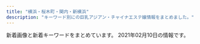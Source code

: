 ```yaml
---
title: "横浜・桜木町・関内・新横浜"
description: "キーワード別にの巨乳アジアン・チャイナエステ嬢情報をまとめました。"
---
```


新着画像と新着キーワードをまとめています。
2021年02月10日の情報です。

<DmmAffiliateIns />
<KeywordTable
  shops={
    [
    {
        "keywords": {
            "85": 3,
            "87": 1,
            "82": 1,
            "86": 1,
            "D": 5,
            "C": 1
        },
        "station": "JR\u4e2d\u5c71\u99c5\u5317\u53e3",
        "url": "http://relacute.ies.bz/",
        "img_links": [
            "http://relacute.ies.bz/images/mobile.jpg",
            "http://relacute.ies.bz/images/room2.jpg",
            "http://relacute.ies.bz/photos/sites/29/2020/12/2020122504261135.jpg",
            "http://relacute.ies.bz/images/top.jpg",
            "http://relacute.ies.bz/images/room4.jpg",
            "http://relacute.ies.bz/photos/sites/29/2020/10/2020101804232462.jpg",
            "http://relacute.ies.bz/images/s_staff.jpg",
            "http://relacute.ies.bz/photos/sites/29/2020/12/2020120305165313.jpg",
            "http://relacute.ies.bz/photos/sites/29/2020/06/2020061906073550.jpg",
            "http://relacute.ies.bz/images/room1.jpg",
            "http://relacute.ies.bz/photos/sites/29/2020/11/2020112204235072.jpg",
            "http://relacute.ies.bz/images/s_news.jpg",
            "http://relacute.ies.bz/photos/sites/29/2021/01/202101180426140.jpg",
            "http://relacute.ies.bz/images/room3.jpg"
        ],
        "name": "RelaCute \u30ea\u30e9\u30ad\u30e5\u30fc\u30c8"
    },
    {
        "url": "http://e-yozakura.xyz/",
        "keywords": {},
        "name": "\u591c\u685c\uff5e\u3088\u3056\u304f\u3089\uff5e",
        "img_links": [
            "http://e-yozakura.xyz/images/slide3.png",
            "http://e-yozakura.xyz/images/yuk.jpg",
            "http://e-yozakura.xyz/images/bj_03.jpg",
            "http://e-yozakura.xyz/images/ll.jpg",
            "http://e-yozakura.xyz/images/bj_01.jpg",
            "http://e-yozakura.xyz/images/hua.jpg",
            "http://e-yozakura.xyz/images/r7.jpg",
            "http://e-yozakura.xyz/images/ai.jpg",
            "http://e-yozakura.xyz/images/g4.jpg",
            "http://e-yozakura.xyz/images/htm.jpg",
            "http://e-yozakura.xyz/images/yuka.jpg",
            "http://e-yozakura.xyz/images/news03.png",
            "http://e-yozakura.xyz/images/r2.jpg",
            "http://e-yozakura.xyz/images/g5.jpg",
            "http://e-yozakura.xyz/images/r6.jpg",
            "http://e-yozakura.xyz/images/t.jpg",
            "http://e-yozakura.xyz/images/r1.jpg",
            "http://e-yozakura.xyz/images/g0.jpg",
            "http://e-yozakura.xyz/images/tite-staff.jpg",
            "http://e-yozakura.xyz/images/r8.jpg",
            "http://e-yozakura.xyz/images/news01.png",
            "http://e-yozakura.xyz/images/g1.jpg",
            "http://e-yozakura.xyz/images/r5.jpg",
            "http://e-yozakura.xyz/images/hh.jpg",
            "http://e-yozakura.xyz/images/r3.jpg",
            "http://e-yozakura.xyz/images/g9.jpg",
            "http://e-yozakura.xyz/images/mobile.png",
            "http://e-yozakura.xyz/images/top.jpg",
            "http://e-yozakura.xyz/images/sa.jpg",
            "http://e-yozakura.xyz/images/slide1.png",
            "http://e-yozakura.xyz/images/r4.jpg",
            "http://e-yozakura.xyz/images/slide2.png",
            "http://e-yozakura.xyz/images/12.jpg",
            "http://e-yozakura.xyz/images/m1.jpg",
            "http://e-yozakura.xyz/images/g2.jpg",
            "http://e-yozakura.xyz/images/g8.jpg"
        ],
        "station": "JR\u95a2\u5185\u99c5\u5317\u53e3"
    },
    {
        "station": "JR\u65b0\u6a2a\u6d5c\u99c5\u5317\u53e3",
        "img_links": [
            "http://www.awaspa-est.net/images/miki.jpg",
            "http://www.awaspa-est.net/images/left1.png",
            "http://www.awaspa-est.net/images/sizuka.jpg",
            "http://www.awaspa-est.net/images/girl.jpg",
            "http://www.awaspa-est.net/images/aya.jpg",
            "http://www.awaspa-est.net/images/staff6.jpg",
            "http://www.awaspa-est.net/images/riri.jpg",
            "http://www.awaspa-est.net/images/aki.jpg"
        ],
        "keywords": {
            "86": 3,
            "85": 2
        },
        "url": "http://www.awaspa-est.net/",
        "name": "\u60a0\u697d"
    },
    {
        "url": "http://www.relax-colorful.com/",
        "img_links": [
            "http://www.relax-colorful.com/images/top.jpg",
            "http://www.relax-colorful.com/files/087-02.jpg",
            "http://www.relax-colorful.com/images/att.jpg",
            "http://www.relax-colorful.com/images/news2.jpg",
            "http://www.relax-colorful.com/files/090-02.jpg",
            "http://www.relax-colorful.com/images/staff_line.jpg",
            "http://www.relax-colorful.com/files/040-03.jpg",
            "http://www.relax-colorful.com/files/073-03.jpg",
            "http://www.relax-colorful.com/images/mobile.jpg",
            "http://www.relax-colorful.com/images/backlist.jpg",
            "http://www.relax-colorful.com/files/092.jpg",
            "http://www.relax-colorful.com/files/092-03.jpg",
            "http://www.relax-colorful.com/files/069.jpg",
            "http://www.relax-colorful.com/files/077-02.jpg",
            "http://www.relax-colorful.com/files/082-03.jpg",
            "http://www.relax-colorful.com/files/073-02.jpg",
            "http://www.relax-colorful.com/files/091-02.jpg",
            "http://www.relax-colorful.com/files/089.jpg",
            "http://www.relax-colorful.com/files/067-03.jpg",
            "http://www.relax-colorful.com/files/067-02.jpg",
            "http://www.relax-colorful.com/files/077-03.jpg",
            "http://www.relax-colorful.com/files/040.jpg",
            "http://www.relax-colorful.com/files/055-03.jpg",
            "http://www.relax-colorful.com/files/080.jpg",
            "http://www.relax-colorful.com/images/bjs3.jpg",
            "http://www.relax-colorful.com/images/girl_bt.jpg",
            "http://www.relax-colorful.com/files/080-02.jpg",
            "http://www.relax-colorful.com/files/040-02.jpg",
            "http://www.relax-colorful.com/files/053-03.jpg",
            "http://www.relax-colorful.com/files/091-03.jpg",
            "http://www.relax-colorful.com/files/069-02.jpg",
            "http://www.relax-colorful.com/files/093.jpg",
            "http://www.relax-colorful.com/files/090.jpg",
            "http://www.relax-colorful.com/files/093-03.jpg",
            "http://www.relax-colorful.com/images/news1.jpg",
            "http://www.relax-colorful.com/images/staff1.jpg",
            "http://www.relax-colorful.com/images/staff1b.jpg",
            "http://www.relax-colorful.com/files/069-03.jpg",
            "http://www.relax-colorful.com/files/053.jpg",
            "http://www.relax-colorful.com/files/092-02.jpg",
            "http://www.relax-colorful.com/files/080-03.jpg",
            "http://www.relax-colorful.com/files/053-02.jpg",
            "http://www.relax-colorful.com/files/055-02.jpg",
            "http://www.relax-colorful.com/files/082-02.jpg",
            "http://www.relax-colorful.com/files/060-02.jpg",
            "http://www.relax-colorful.com/files/067.jpg",
            "http://www.relax-colorful.com/files/060.jpg",
            "http://www.relax-colorful.com/files/087-03.jpg",
            "http://www.relax-colorful.com/files/089-02.jpg",
            "http://www.relax-colorful.com/files/093-02.jpg",
            "http://www.relax-colorful.com/files/090-03.jpg",
            "http://www.relax-colorful.com/files/055.jpg",
            "http://www.relax-colorful.com/files/060-03.jpg",
            "http://www.relax-colorful.com/files/073.jpg",
            "http://www.relax-colorful.com/files/089-03.jpg",
            "http://www.relax-colorful.com/files/077.jpg",
            "http://www.relax-colorful.com/files/082.jpg",
            "http://www.relax-colorful.com/images/news.jpg",
            "http://www.relax-colorful.com/files/091.jpg",
            "http://www.relax-colorful.com/files/087.jpg",
            "http://www.relax-colorful.com/images/pick.jpg",
            "http://www.relax-colorful.com/images/staff1a.jpg"
        ],
        "station": "JR\u95a2\u5185\u99c5\u5317\u53e3",
        "keywords": {
            "87": 30,
            "85": 3,
            "D": 39,
            "86": 15,
            "C": 38
        },
        "name": "Colorful\uff5e\u30ab\u30e9\u30d5\u30eb\uff5e"
    },
    {
        "station": "JR\u6771\u795e\u5948\u5ddd\u99c5\u897f\u53e3",
        "url": "http://www.sugoi.mensest.com/",
        "name": "\u3059\u3054\u3044\u7652\u3057",
        "keywords": {
            "D": 42,
            "\u30bb\u30af\u30b7\u30fc": 1,
            "87": 42
        },
        "img_links": [
            "http://www.sugoi.mensest.com/files/012-02.jpg",
            "http://www.sugoi.mensest.com/files/006.jpg",
            "http://www.sugoi.mensest.com/files/006-03.jpg",
            "http://www.sugoi.mensest.com/files/008.jpg",
            "http://www.sugoi.mensest.com/files/009-03.jpg",
            "http://www.sugoi.mensest.com/files/007-03.jpg",
            "http://www.sugoi.mensest.com/files/008-03.jpg",
            "http://www.sugoi.mensest.com/files/008-02.jpg",
            "http://www.sugoi.mensest.com/files/010-03.jpg",
            "http://www.sugoi.mensest.com/files/011-02.jpg",
            "http://www.sugoi.mensest.com/files/006-02.jpg",
            "http://www.sugoi.mensest.com/images/sp_tit_therapist.png",
            "http://www.sugoi.mensest.com/files/009-02.jpg",
            "http://www.sugoi.mensest.com/files/007.jpg",
            "http://www.sugoi.mensest.com/images/sp_tit_new.png",
            "http://www.sugoi.mensest.com/files/011-03.jpg",
            "http://www.sugoi.mensest.com/files/011.jpg",
            "http://www.sugoi.mensest.com/files/012.jpg",
            "http://www.sugoi.mensest.com/images/tit_new.png",
            "http://www.sugoi.mensest.com/files/012-03.jpg",
            "http://www.sugoi.mensest.com/files/007-02.jpg",
            "http://www.sugoi.mensest.com/images/img_tel.png",
            "http://www.sugoi.mensest.com/images/tit_therapist.png",
            "http://www.sugoi.mensest.com/images/maining.jpg",
            "http://www.sugoi.mensest.com/files/009.jpg",
            "http://www.sugoi.mensest.com/photo_news/upimg/140376020e61bbf2e0_0.jpg",
            "http://www.sugoi.mensest.com/files/010.jpg",
            "http://www.sugoi.mensest.com/images/sp_top.jpg",
            "http://www.sugoi.mensest.com/images/top.jpg",
            "http://www.sugoi.mensest.com/files/010-02.jpg",
            "http://www.sugoi.mensest.com/photo_news/upimg/3115860139b3a2ef5c_0.jpg"
        ]
    },
    {
        "keywords": {},
        "station": "\u685c\u6728\u753a\u99c5\u53572\u756a\u51fa\u53e3",
        "name": "\u65b0\u53f0\u5317",
        "url": "https://www.shin-taipei-massage.com/",
        "img_links": [
            "https://static.wixstatic.com/media/11062b_4b7c9a8e48334d5aad2fd274fddba3bc~mv2.jpg",
            "https://static.wixstatic.com/media/af7a8b002af842f8bab87691c1d8640f.jpg",
            "https://static.wixstatic.com/media/c0eb72_2b7a2752438d43208051a8e353a9dbd7~mv2.jpg",
            "https://static.wixstatic.com/media/c0eb72_26944ceb94b94dc19131d91ac1511619~mv2.jpg",
            "https://static.wixstatic.com/media/c0eb72_8725bcdefd1c4f90850e9178dd71fe41~mv2.png",
            "https://static.wixstatic.com/media/c0eb72_c3f92a65fa0a4e2da5949c9452de2af8~mv2.jpg",
            "https://static.wixstatic.com/media/c0eb72_dacfc733e1494024a03e37b846316228~mv2.jpg",
            "https://static.wixstatic.com/media/c0eb72_5665a81d23b944ee9e86dce90624ce2c~mv2.jpg",
            "https://static.wixstatic.com/media/c0eb72_40ccc84ef10f4b8097b0f734c756c6ca~mv2.jpg",
            "https://static.wixstatic.com/media/035244_257ed5e146d64042bf444af357418e18~mv2.jpg",
            "https://static.wixstatic.com/media/c0eb72_5abd6c30d02b4fdea8659795b145f5bb~mv2.jpg",
            "https://static.wixstatic.com/media/c0eb72_20782149934c4a6d85543ab1c66cd198~mv2.png",
            "https://static.wixstatic.com/media/c0eb72_e7c5d34e534f43078c5c439f45a3b4b7~mv2.jpg",
            "https://static.wixstatic.com/media/c0eb72_9d2693aac65943dbbba9a0a789268fe3~mv2.jpg",
            "https://static.wixstatic.com/media/c0eb72_8927f525542049b4a175526f2f5b36a4~mv2.png",
            "https://static.wixstatic.com/media/c0eb72_916975db7bc947768e06d7f7bf975af9~mv2.jpg",
            "https://static.wixstatic.com/media/c0eb72_6659fe6c05bc4ecab5ea34e25baa33a7~mv2.jpg",
            "https://static.wixstatic.com/media/11062b_2042bb7351284f0f982e4787d37415e6f000.jpg",
            "https://static.wixstatic.com/media/c0eb72_2098c0903bfb434e9504fee2e018034a~mv2.jpg",
            "https://static.wixstatic.com/media/c0eb72_1a119da1d01942b7a33671df6c2b1159~mv2_d_1600_1200_s_2.jpg",
            "https://static.wixstatic.com/media/11062b_62f0356712544a87b392417662c4658df000.jpg",
            "https://static.wixstatic.com/media/c0eb72_cb951eeb551748fd86db834e86993788~mv2.jpg",
            "https://static.wixstatic.com/media/c0eb72_40820ead73a84600a3e5fd095c420086~mv2.png",
            "https://static.wixstatic.com/media/c0eb72_a5bf32f6fdb1491ca96c944502ab6bea~mv2.jpg",
            "https://static.wixstatic.com/media/11062b_808b40c463104f22943c284c625d31c3f000.jpg"
        ]
    },
    {
        "station": "JR\u6771\u795e\u5948\u5ddd\u99c5\u897f\u53e3",
        "url": "http://www.lavender.esjoho.com/",
        "name": "\u672a\u6765",
        "keywords": {
            "86": 4,
            "E": 1,
            "D": 11,
            "\u30bb\u30af\u30b7\u30fc": 1,
            "87": 7,
            "88": 1
        },
        "img_links": [
            "http://www.lavender.esjoho.com/sp/images/tel.jpg",
            "http://www.lavender.esjoho.com/images/concept.jpg",
            "http://www.lavender.esjoho.com/images/int1.png",
            "http://www.lavender.esjoho.com/images/staff_t.png",
            "http://www.lavender.esjoho.com/images/rec1.png",
            "http://www.lavender.esjoho.com/sp/images/footer.jpg",
            "http://www.lavender.esjoho.com/files/019.jpg",
            "http://www.lavender.esjoho.com/images/sm.jpg",
            "http://www.lavender.esjoho.com/files/038.jpg",
            "http://www.lavender.esjoho.com/images/head.jpg",
            "http://www.lavender.esjoho.com/sp/images/news.jpg",
            "http://www.lavender.esjoho.com/sp/menu/staff.jpg",
            "http://www.lavender.esjoho.com/images/int2.png",
            "http://www.lavender.esjoho.com/images/rec2.png",
            "http://www.lavender.esjoho.com/sp/images/newsb.jpg",
            "http://www.lavender.esjoho.com/images/sys3.png",
            "http://www.lavender.esjoho.com/images/interior_t.png",
            "http://www.lavender.esjoho.com/files/045.jpg",
            "http://www.lavender.esjoho.com/images/line.png",
            "http://www.lavender.esjoho.com/sp/images/interior_t.jpg",
            "http://www.lavender.esjoho.com/files/016.jpg",
            "http://www.lavender.esjoho.com/files/039.jpg",
            "http://www.lavender.esjoho.com/files/029.jpg",
            "http://www.lavender.esjoho.com/images/news.jpg",
            "http://www.lavender.esjoho.com/images/mobile.jpg",
            "http://www.lavender.esjoho.com/images/link_t.png",
            "http://www.lavender.esjoho.com/sp/images/head.jpg",
            "http://www.lavender.esjoho.com/sp/images/topgirl.jpg",
            "http://www.lavender.esjoho.com/images/ta.jpg",
            "http://www.lavender.esjoho.com/sp/images/time.jpg",
            "http://www.lavender.esjoho.com/sp/images/pc.jpg",
            "http://www.lavender.esjoho.com/files/043.jpg",
            "http://www.lavender.esjoho.com/sp/menu/top.jpg",
            "http://www.lavender.esjoho.com/files/024.jpg",
            "http://www.lavender.esjoho.com/sp/menu/interior.jpg",
            "http://www.lavender.esjoho.com/files/032.jpg",
            "http://www.lavender.esjoho.com/images/sys2.png",
            "http://www.lavender.esjoho.com/files/044.jpg",
            "http://www.lavender.esjoho.com/files/047.jpg",
            "http://www.lavender.esjoho.com/sp/images/staff_t.jpg",
            "http://www.lavender.esjoho.com/sp/images/top.jpg",
            "http://www.lavender.esjoho.com/files/048.jpg"
        ]
    },
    {
        "station": "JR\u95a2\u5185\u99c5\u5317\u53e3",
        "url": "http://www.aoitori.mesthe.com/",
        "img_links": [
            "http://www.aoitori.mesthe.com/images/infor.png",
            "http://www.aoitori.mesthe.com/images/top.png",
            "http://www.aoitori.mesthe.com/files/005-02.jpg",
            "http://www.aoitori.mesthe.com/images/tit-infor.png",
            "http://www.aoitori.mesthe.com/files/006.jpg",
            "http://www.aoitori.mesthe.com/images/top_sche.png",
            "http://www.aoitori.mesthe.com/files/005.jpg",
            "http://www.aoitori.mesthe.com/images/staff_line.png",
            "http://www.aoitori.mesthe.com/images/shop/shop04.jpg",
            "http://www.aoitori.mesthe.com/files/003.jpg",
            "http://www.aoitori.mesthe.com/images/girl-z2.jpg",
            "http://www.aoitori.mesthe.com/images/shop/shop02.jpg",
            "http://www.aoitori.mesthe.com/images/link_line.png",
            "http://www.aoitori.mesthe.com/images/shop/shop03.jpg",
            "http://www.aoitori.mesthe.com/files/007.jpg",
            "http://www.aoitori.mesthe.com/images/mobile.png",
            "http://www.aoitori.mesthe.com/images/girl-z1.jpg",
            "http://www.aoitori.mesthe.com/files/007-02.jpg",
            "http://www.aoitori.mesthe.com/files/003-02.jpg",
            "http://www.aoitori.mesthe.com/images/bj3.png",
            "http://www.aoitori.mesthe.com/images/shop/shop01.jpg",
            "http://www.aoitori.mesthe.com/files/002.jpg",
            "http://www.aoitori.mesthe.com/files/006-02.jpg",
            "http://www.aoitori.mesthe.com/files/002-02.jpg"
        ],
        "name": "\u78a7\u3044\u9ce5",
        "keywords": {
            "D": 4,
            "87": 1,
            "88": 2,
            "86": 2
        }
    },
    {
        "url": "http://iroha.space/",
        "name": "Honey honey",
        "keywords": {
            "C": 7
        },
        "station": "\u5b50\u5b89\u99c5",
        "img_links": [
            "http://iroha.space/_src/51086081/navi_01.jpg",
            "http://iroha.space/_src/51086100/4_20201228151214277.jpg",
            "http://iroha.space/_src/51086114/sign.png",
            "http://iroha.space/_src/51086366/wechatimg2294_20201217123431959.jpg",
            "http://iroha.space/_src/51086368/line3.jpg",
            "http://iroha.space/_src/51086078/1_20201228151214162.jpg",
            "http://iroha.space/_src/51086080/3_20201228151214221.jpg",
            "http://iroha.space/_src/51086163/22.jpg",
            "http://iroha.space/_src/51086165/44.jpg",
            "http://iroha.space/_src/51086374/wechatimg2289_20201217123431920.jpg",
            "http://iroha.space/_src/51086083/navi_02.jpg",
            "http://iroha.space/_src/51086351/wechatimg2289_20201217123431920.jpg",
            "http://iroha.space/_src/51086079/2_20201228151214294.jpg",
            "http://iroha.space/_src/51086355/wechatimg2504.jpg",
            "http://iroha.space/_src/51086371/line3.jpg",
            "http://iroha.space/_src/51086164/33.jpg",
            "http://iroha.space/_src/51086360/wechatimg2504.jpg",
            "http://iroha.space/_src/51086140/sign.png",
            "http://iroha.space/_src/51086089/navi_05.jpg",
            "http://iroha.space/_src/51086298/wechatimg2294_20201217123431959.jpg",
            "http://iroha.space/_src/51086150/navi_03.jpg",
            "http://iroha.space/_src/51086101/5_20201228151214287.jpg",
            "http://iroha.space/_src/51086153/navi_06.jpg",
            "http://iroha.space/_src/51086162/11.jpg",
            "http://iroha.space/_src/51086293/line3.jpg",
            "http://iroha.space/_src/51086375/line3.jpg",
            "http://iroha.space/_src/51086154/1.jpg",
            "http://iroha.space/_src/51086367/wechatimg2294_20201217123431959.jpg",
            "http://iroha.space/_src/51086357/line3.jpg",
            "http://iroha.space/_src/51086102/sign.png",
            "http://iroha.space/_src/51086091/navi_06.jpg",
            "http://iroha.space/_src/51086085/navi_04.jpg",
            "http://iroha.space/_src/51086122/sign.png",
            "http://iroha.space/_src/51086156/2.jpg",
            "http://iroha.space/_src/51086087/navi_03.jpg",
            "http://iroha.space/_src/51086132/sign.png",
            "http://iroha.space/_src/51086373/wechatimg2289_20201217123431920.jpg",
            "http://iroha.space/_src/51086166/55.jpg",
            "http://iroha.space/_src/51086359/wechatimg2504.jpg",
            "http://iroha.space/_src/51086110/line3.jpg",
            "http://iroha.space/_src/51086364/line3.jpg",
            "http://iroha.space/_src/51086361/line3.jpg",
            "http://iroha.space/_src/51086151/navi_04.jpg",
            "http://iroha.space/_src/51086354/wechatimg2504.jpg",
            "http://iroha.space/_src/51086112/line3.jpg",
            "http://iroha.space/_src/51086152/navi_05.jpg",
            "http://iroha.space/_src/51086158/3.jpg",
            "http://iroha.space/_src/51086149/navi_02.jpg",
            "http://iroha.space/_src/51086148/navi_01.jpg"
        ]
    },
    {
        "url": "http://morien.este.work/",
        "name": "\u68ee\u82d1",
        "img_links": [
            "http://morien.este.work/2/uploadimg/1574764277.jpg",
            "http://morien.este.work/2/uploadimg/1594704743.jpg",
            "http://morien.este.work/top.jpg",
            "http://morien.este.work/2/uploadimg/1577672563.jpg",
            "http://morien.este.work/2/uploadimg/1565558725.jpg",
            "http://morien.este.work/2/uploadimg/1578366879.jpg",
            "http://morien.este.work/mens-esthe.png"
        ],
        "station": "\u53cd\u753a\u99c5",
        "keywords": {
            "87": 6,
            "C": 6,
            "D": 24,
            "83": 12,
            "85": 12
        }
    },
    {
        "name": "\u68ee\u7f85",
        "keywords": {
            "89": 2,
            "88": 1,
            "D": 3
        },
        "img_links": [
            "http://latte.iest.xyz/css/top03.jpg",
            "http://latte.iest.xyz/css/staff/staff02.jpg",
            "http://latte.iest.xyz/css/nav/nav-005.png",
            "http://latte.iest.xyz/css/nav/nav-001.png",
            "http://latte.iest.xyz/css/tel01.png",
            "http://latte.iest.xyz/css/nav/nav-002.png",
            "http://latte.iest.xyz/css/osusume01.jpg",
            "http://latte.iest.xyz/css/nav/nav-004.png",
            "http://latte.iest.xyz/css/nav/nav-006.png",
            "http://latte.iest.xyz/css/staff/staff06.jpg",
            "http://latte.iest.xyz/css/nav/nav-003.png",
            "http://latte.iest.xyz/css/head-change.jpg",
            "http://latte.iest.xyz/css/staff/staff01.jpg"
        ],
        "url": "http://latte.iest.xyz/",
        "station": "JR\u95a2\u5185\u99c5\u5357\u53e3"
    },
    {
        "keywords": {},
        "img_links": [
            "http://www.est-aya.work/images/interior_t.jpg",
            "http://www.est-aya.work/images/tel.jpg",
            "http://www.est-aya.work/images/ta.jpg",
            "http://www.est-aya.work/images/9.jpg",
            "http://www.est-aya.work/img/mika1.jpg",
            "http://www.est-aya.work/images/8.jpg",
            "http://www.est-aya.work/images/news.png",
            "http://www.est-aya.work/images/info.png",
            "http://www.est-aya.work/img/eri1.jpg",
            "http://www.est-aya.work/images/sys3.png",
            "http://www.est-aya.work/images/int2.png",
            "http://www.est-aya.work/images/2.jpg",
            "http://www.est-aya.work/img/asuka1.jpg",
            "http://www.est-aya.work/images/staff_t.jpg",
            "http://www.est-aya.work/images/head.jpg",
            "http://www.est-aya.work/images/line.png",
            "http://www.est-aya.work/images/10.jpg",
            "http://www.est-aya.work/images/sys2.png",
            "http://www.est-aya.work/img/ayumi1.jpg",
            "http://www.est-aya.work/images/mobile.jpg",
            "http://www.est-aya.work/images/rec1.png",
            "http://www.est-aya.work/images/sys1.png",
            "http://www.est-aya.work/images/rec2.jpg",
            "http://www.est-aya.work/images/int1.png"
        ],
        "station": "JR\u685c\u6728\u753a\u99c5\u53571\u51fa\u53e3",
        "name": "\u7d62\u9999\uff5e\u30a2\u30e4\u30ab\uff5e",
        "url": "http://www.est-aya.work/"
    },
    {
        "name": "\u30c1\u30a7\u30ea\u30fc",
        "img_links": [
            "http://sh-riraku31.xyz/uploads/201005/1-201005162010396.jpg",
            "http://sh-riraku31.xyz/templets/default/picture/girl-z2.jpg",
            "http://sh-riraku31.xyz/templets/default/picture/staff01.jpg",
            "http://sh-riraku31.xyz/uploads/201005/1-2010051J6062Y.jpg",
            "http://sh-riraku31.xyz/uploads/201005/1-20100516201cK.jpg",
            "http://sh-riraku31.xyz/uploads/201005/1-201005162052635.jpg",
            "http://sh-riraku31.xyz/templets/default/picture/girl-z1.jpg",
            "http://sh-riraku31.xyz/uploads/201005/1-201005162114248.jpg",
            "http://sh-riraku31.xyz/templets/default/picture/s_news.jpg",
            "http://sh-riraku31.xyz/uploads/201005/1-2010051621224F.jpg",
            "http://sh-riraku31.xyz/templets/default/picture/top.jpg",
            "http://sh-riraku31.xyz/uploads/allimg/180629/1-1P629115504250.png",
            "http://sh-riraku31.xyz/uploads/allimg/180703/1-1PF3111J3201.png",
            "http://sh-riraku31.xyz/uploads/201005/1-201005162101U5.jpg",
            "http://sh-riraku31.xyz/templets/default/picture/top1.jpg",
            "http://sh-riraku31.xyz/uploads/201005/1-2010051J55CA.jpg"
        ],
        "url": "http://sh-riraku31.xyz/",
        "keywords": {
            "C": 11,
            "85": 2,
            "84": 1,
            "86": 1,
            "D": 3
        },
        "station": "JR\u6a2a\u6d5c\u99c5\u5317\u897f\u53e3"
    },
    {
        "station": "JR\u95a2\u5185\u99c5\u5357\u53e3",
        "img_links": [
            "http://www.gakuen.relaxjp.info/files/008-02.jpg",
            "http://www.gakuen.relaxjp.info/files/004.jpg",
            "http://www.gakuen.relaxjp.info/files/003-03.jpg",
            "http://www.gakuen.relaxjp.info/files/002-02.jpg",
            "http://www.gakuen.relaxjp.info/img/top_slider02.jpg",
            "http://www.gakuen.relaxjp.info/files/005-03.jpg",
            "http://www.gakuen.relaxjp.info/files/004-03.jpg",
            "http://www.gakuen.relaxjp.info/files/006.jpg",
            "http://www.gakuen.relaxjp.info/files/007.jpg",
            "http://www.gakuen.relaxjp.info/files/001-02.jpg",
            "http://www.gakuen.relaxjp.info/files/004-02.jpg",
            "http://www.gakuen.relaxjp.info/files/005-02.jpg",
            "http://www.gakuen.relaxjp.info/files/006-03.jpg",
            "http://www.gakuen.relaxjp.info/files/002.jpg",
            "http://www.gakuen.relaxjp.info/files/001-03.jpg",
            "http://www.gakuen.relaxjp.info/files/005.jpg",
            "http://www.gakuen.relaxjp.info/files/003.jpg",
            "http://www.gakuen.relaxjp.info/files/007-02.jpg",
            "http://www.gakuen.relaxjp.info/files/001.jpg",
            "http://www.gakuen.relaxjp.info/files/006-02.jpg",
            "http://www.gakuen.relaxjp.info/img/top_slider01.jpg",
            "http://www.gakuen.relaxjp.info/files/002-03.jpg",
            "http://www.gakuen.relaxjp.info/files/003-02.jpg",
            "http://www.gakuen.relaxjp.info/files/008.jpg",
            "http://www.gakuen.relaxjp.info/files/008-03.jpg",
            "http://www.gakuen.relaxjp.info/files/007-03.jpg"
        ],
        "name": "\u7f8e\u5c11\u5973\u5b66\u5712",
        "keywords": {
            "C": 4,
            "E": 4,
            "87": 28,
            "82": 4,
            "D": 24
        },
        "url": "http://www.gakuen.relaxjp.info/"
    },
    {
        "keywords": {
            "C": 5,
            "\u30bb\u30af\u30b7\u30fc": 4,
            "98": 1,
            "85": 2,
            "87": 1,
            "E": 1,
            "82": 1,
            "86": 2,
            "88": 1,
            "97": 1,
            "D": 2
        },
        "url": "http://iyasibest.com/",
        "name": "\u7652\u3057\u30d9\u30b9\u30c8",
        "station": "JR\u95a2\u5185\u99c5\u5357\u53e3",
        "img_links": [
            "http://iyasibest.com/staffPhoto/b20200911161049.jpg",
            "http://iyasibest.com/staffPhoto/b20200402041705.jpg",
            "http://iyasibest.com/images/store/01.jpg",
            "http://iyasibest.com/images/store/o05.jpg",
            "http://iyasibest.com/images/store/o04.jpg",
            "http://iyasibest.com/images/store/03.jpg",
            "http://iyasibest.com/images/store/o10.jpg",
            "http://iyasibest.com/staffPhoto/b20201102190836.jpg",
            "http://iyasibest.com/images/store/02.jpg",
            "http://iyasibest.com/images/returnBtn.png",
            "http://iyasibest.com/staffPhoto/b20200531120750.jpg",
            "http://iyasibest.com/staffPhoto/b20210121203305.jpg",
            "http://iyasibest.com/images/store/o01.jpg",
            "http://iyasibest.com/images/store/o03.jpg",
            "http://iyasibest.com/staffPhoto/b20200306221420.jpg",
            "http://iyasibest.com/uploadfiles/images/campaignIyasibestCom2.png",
            "http://iyasibest.com/images/store/o09.jpg",
            "http://iyasibest.com/staffPhoto/b20200310001745.jpg",
            "http://iyasibest.com/images/store/o06.jpg",
            "http://iyasibest.com/images/store/o07.jpg",
            "http://iyasibest.com/staffPhoto/b20210209224424.jpg",
            "http://iyasibest.com/images/store/o11.jpg",
            "http://iyasibest.com/staffPhoto/b20200711165223.jpg",
            "http://iyasibest.com/images/store/o08.jpg",
            "http://iyasibest.com/images/store/o02.jpg",
            "http://iyasibest.com/staffPhoto/b20200228201258.jpg",
            "http://iyasibest.com/uploadfiles/images/campaignIyasibestCom1.png"
        ]
    },
    {
        "keywords": {
            "C": 10,
            "86": 4,
            "D": 12,
            "85": 8
        },
        "station": "JR\u6771\u795e\u5948\u5ddd\u99c5\u897f\u53e3",
        "url": "http://ruby.est.cm/",
        "name": "\u30eb\u30d3\u30fc",
        "img_links": [
            "http://ruby.est.cm/images/nei_bj1.png",
            "http://ruby.est.cm/photos/sites/66/2020/10/2020103101574030.jpg",
            "http://ruby.est.cm/images/top.jpg",
            "http://ruby.est.cm/photos/sites/66/2020/08/2020080509321890.jpg",
            "http://ruby.est.cm/images/service.jpg",
            "http://ruby.est.cm/images/bian.jpg",
            "http://ruby.est.cm/images/news.png",
            "http://ruby.est.cm/images/mobile.jpg",
            "http://ruby.est.cm/images/s_staff.png",
            "http://ruby.est.cm/photos/sites/66/2020/08/2020083107485498.jpg"
        ]
    },
    {
        "keywords": {},
        "name": "\u82b1\u6c34\u6728",
        "station": "JR\u6771\u795e\u5948\u5ddd\u99c5\u897f\u53e3",
        "img_links": [
            "http://est-hanamizuki.com/images/m3.jpg",
            "http://est-hanamizuki.com/images/mobile.jpg",
            "http://est-hanamizuki.com/images/g33.jpg",
            "http://est-hanamizuki.com/images/11.png",
            "http://est-hanamizuki.com/images/news1.png",
            "http://est-hanamizuki.com/images/r111.jpg",
            "http://est-hanamizuki.com/images/m1.jpg",
            "http://est-hanamizuki.com/images/g3.jpg",
            "http://est-hanamizuki.com/images/g32.jpg",
            "http://est-hanamizuki.com/images/m4.jpg",
            "http://est-hanamizuki.com/images/g22.jpg",
            "http://est-hanamizuki.com/images/m2.jpg",
            "http://est-hanamizuki.com/images/zi_staff.png",
            "http://est-hanamizuki.com/images/info.png",
            "http://est-hanamizuki.com/images/head.jpg",
            "http://est-hanamizuki.com/images/g13.jpg",
            "http://est-hanamizuki.com/images/erika2.jpg",
            "http://est-hanamizuki.com/images/g12.jpg",
            "http://est-hanamizuki.com/images/g2.jpg",
            "http://est-hanamizuki.com/images/g23.jpg",
            "http://est-hanamizuki.com/images/g1.jpg",
            "http://est-hanamizuki.com/images/erika.jpg"
        ],
        "url": "http://est-hanamizuki.com/"
    },
    {
        "url": "http://www.love-you.work/",
        "station": "JR\u95a2\u5185\u99c5\u5317\u53e3",
        "img_links": [
            "http://www.love-you.work/staff/aya.jpg",
            "http://www.love-you.work/img/neko1.jpg",
            "http://www.love-you.work/staff/rina.jpg",
            "http://www.love-you.work/staff/nana.jpg",
            "http://www.love-you.work/images/int1.png",
            "http://www.love-you.work/images/staff_t.jpg",
            "http://www.love-you.work/img/rina1.jpg",
            "http://www.love-you.work/img/yui1.jpg",
            "http://www.love-you.work/images/tg.jpg",
            "http://www.love-you.work/staff/anna.jpg",
            "http://www.love-you.work/img/yuri1.jpg",
            "http://www.love-you.work/images/int2.png",
            "http://www.love-you.work/staff/sayuri.jpg",
            "http://www.love-you.work/staff/yuki.jpg",
            "http://www.love-you.work/images/rec1.png",
            "http://www.love-you.work/images/interior_t.jpg",
            "http://www.love-you.work/img/aya1.jpg",
            "http://www.love-you.work/staff/neko.jpg",
            "http://www.love-you.work/images/head.jpg",
            "http://www.love-you.work/images/sys2.jpg",
            "http://www.love-you.work/staff/kumi.jpg",
            "http://www.love-you.work/staff/yuri.jpg",
            "http://www.love-you.work/img/nana1.jpg",
            "http://www.love-you.work/staff/yui.jpg",
            "http://www.love-you.work/img/kumi1.jpg",
            "http://www.love-you.work/images/rec2.jpg",
            "http://www.love-you.work/img/anna1.jpg",
            "http://www.love-you.work/img/sayuri1.jpg",
            "http://www.love-you.work/img/bb1.jpg",
            "http://www.love-you.work/img/bb3.jpg",
            "http://www.love-you.work/img/bb2.jpg",
            "http://www.love-you.work/images/sys1.jpg",
            "http://www.love-you.work/images/news.jpg",
            "http://www.love-you.work/images/sys3.png",
            "http://www.love-you.work/staff/bb.jpg",
            "http://www.love-you.work/img/yuki1.jpg"
        ],
        "keywords": {
            "100": 12
        },
        "name": "Love You"
    },
    {
        "url": "http://www.rakuraku-venus.xyz/",
        "name": "\u697d\u3005\u30f4\u30a3\u30fc\u30ca\u30b9",
        "img_links": [
            "http://www.rakuraku-venus.xyz/images/index-kai_08.jpg",
            "http://www.rakuraku-venus.xyz/images/shop/h4.jpg",
            "http://www.rakuraku-venus.xyz/images/index-kai_07.jpg",
            "http://www.rakuraku-venus.xyz/images/staff/10/nana2.jpg",
            "http://www.rakuraku-venus.xyz/images/nav/lanmu-staff.jpg",
            "http://www.rakuraku-venus.xyz/images/light_img.jpg",
            "http://www.rakuraku-venus.xyz/images/shop/h3.jpg",
            "http://www.rakuraku-venus.xyz/images/index-f.jpg",
            "http://www.rakuraku-venus.xyz/images/nav/lanmu-sys.jpg",
            "http://www.rakuraku-venus.xyz/images/nav/lanmu-acc.jpg",
            "http://www.rakuraku-venus.xyz/images/shop/h2.jpg",
            "http://www.rakuraku-venus.xyz/images/index-kai_16.jpg",
            "http://www.rakuraku-venus.xyz/images/staff/11/koko.jpg",
            "http://www.rakuraku-venus.xyz/images/staff/10/ai2.jpg",
            "http://www.rakuraku-venus.xyz/images/lan-t/images/lan-t_01.jpg",
            "http://www.rakuraku-venus.xyz/images/nav/lanmu-job.jpg",
            "http://www.rakuraku-venus.xyz/images/index-kai_03.jpg",
            "http://www.rakuraku-venus.xyz/images/index-kai_05.jpg",
            "http://www.rakuraku-venus.xyz/images/staff/10/1.jpg",
            "http://www.rakuraku-venus.xyz/images/index-kai_13a.jpg",
            "http://www.rakuraku-venus.xyz/images/index-kai_13.jpg",
            "http://www.rakuraku-venus.xyz/images/shop/r1.jpg",
            "http://www.rakuraku-venus.xyz/psd/off.jpg"
        ],
        "keywords": {},
        "station": "JR\u6771\u795e\u5948\u5ddd\u99c5"
    },
    {
        "station": "JR\u4e2d\u5c71\u99c5\u5317\u53e3",
        "url": "http://kys-sawayaka.work/",
        "name": "\u604b",
        "img_links": [
            "http://kys-sawayaka.work/_src/25616777/wechatimg2746.jpg",
            "http://kys-sawayaka.work/_src/25616808/index_08.png",
            "http://kys-sawayaka.work/_src/25616805/index_05.png",
            "http://kys-sawayaka.work/_src/51069640/5_20201218111825635.jpg",
            "http://kys-sawayaka.work/_src/25616799/backtotop.png",
            "http://kys-sawayaka.work/_src/25616774/wechatimg2726.jpg",
            "http://kys-sawayaka.work/_src/25616776/wechatimg2727.jpg",
            "http://kys-sawayaka.work/_src/25616782/backtotop.png",
            "http://kys-sawayaka.work/_src/25616789/backtotop.png",
            "http://kys-sawayaka.work/_src/25616769/backtotop.png",
            "http://kys-sawayaka.work/_src/25616739/wechatimg2726.jpg",
            "http://kys-sawayaka.work/_src/25618694/sign.png",
            "http://kys-sawayaka.work/_src/25616806/index_06.png",
            "http://kys-sawayaka.work/_src/25616746/backtotop.png",
            "http://kys-sawayaka.work/_src/25616807/index_07.png",
            "http://kys-sawayaka.work/_src/25616809/index_09.png",
            "http://kys-sawayaka.work/_src/51027496/s1.jpg",
            "http://kys-sawayaka.work/_src/51027464/4_20201218111825638.jpg",
            "http://kys-sawayaka.work/_src/51027498/_dsf6130.jpg",
            "http://kys-sawayaka.work/_src/51027456/1_20201218111825589.jpg",
            "http://kys-sawayaka.work/_src/25616794/backtotop.png",
            "http://kys-sawayaka.work/_src/51027459/2_20201218111825615.jpg",
            "http://kys-sawayaka.work/_src/51027502/_k3_4082.jpg",
            "http://kys-sawayaka.work/_src/25616740/wechatimg2726.jpg",
            "http://kys-sawayaka.work/_src/51028012/cam.jpg",
            "http://kys-sawayaka.work/_src/51027462/3_20201218111825628.jpg",
            "http://kys-sawayaka.work/_src/25616778/2e16c7c3c9ed2e743a3a3cee8270d95_20201217123431663.jpg",
            "http://kys-sawayaka.work/_src/25616804/index_04.png"
        ],
        "keywords": {
            "87": 2,
            "D": 6,
            "85": 2,
            "E": 2,
            "86": 4
        }
    },
    {
        "url": "http://seifukugarden.este.work/",
        "img_links": [
            "http://seifukugarden.este.work/int1.png",
            "http://seifukugarden.este.work/6.jpg",
            "http://seifukugarden.este.work/2/uploadimg/1612670496.jpg",
            "http://seifukugarden.este.work/2/uploadimg/1612670361.jpg",
            "http://seifukugarden.este.work/2/uploadimg/1612670395.jpg",
            "http://seifukugarden.este.work/up.jpg",
            "http://seifukugarden.este.work/rec2.jpg",
            "http://seifukugarden.este.work/misaki.jpg",
            "http://seifukugarden.este.work/1.jpg",
            "http://seifukugarden.este.work/rec1.png",
            "http://seifukugarden.este.work/2/uploadimg/1612670464.jpg",
            "http://seifukugarden.este.work/koko.jpg",
            "http://seifukugarden.este.work/staff_t.jpg",
            "http://seifukugarden.este.work/2/uploadimg/1612670429.jpg",
            "http://seifukugarden.este.work/news.jpg",
            "http://seifukugarden.este.work/tg.jpg",
            "http://seifukugarden.este.work/ayako.jpg",
            "http://seifukugarden.este.work/yuki.jpg",
            "http://seifukugarden.este.work/4.jpg",
            "http://seifukugarden.este.work/momoka.jpg",
            "http://seifukugarden.este.work/3.jpg",
            "http://seifukugarden.este.work/2/uploadimg/1612670526.jpg",
            "http://seifukugarden.este.work/interior_t.jpg",
            "http://seifukugarden.este.work/head.jpg"
        ],
        "station": "JR\u685c\u6728\u753a\u99c5",
        "name": "\u5236\u670d\u5b66\u5712",
        "keywords": {
            "86": 12,
            "88": 12,
            "85": 6,
            "D": 24,
            "84": 6,
            "C": 12
        }
    },
    {
        "name": "\u7652\u3057\u306e\u5929\u4f7f",
        "keywords": {
            "84": 1,
            "C": 15,
            "88": 1,
            "E": 2,
            "87": 1,
            "86": 1,
            "D": 2
        },
        "url": "http://iyashi-tenshi.work/",
        "img_links": [
            "http://iyashi-tenshi.work/img/c1.jpg",
            "http://iyashi-tenshi.work/i/img/sta11.jpg",
            "http://iyashi-tenshi.work/i/img/r2.jpg",
            "http://iyashi-tenshi.work/i/img/st10.jpg",
            "http://iyashi-tenshi.work/img/sta13.jpg",
            "http://iyashi-tenshi.work/i/img/acc-5.jpg",
            "http://iyashi-tenshi.work/i/img/r4.jpg",
            "http://iyashi-tenshi.work/i/img/r1.jpg",
            "http://iyashi-tenshi.work/i/img/r5.jpg",
            "http://iyashi-tenshi.work/img/IMG_17410.jpg",
            "http://iyashi-tenshi.work/img/st10.jpg",
            "http://iyashi-tenshi.work/img/bottom.png",
            "http://iyashi-tenshi.work/i/img/acc-2.png",
            "http://iyashi-tenshi.work/i/img/acc-4.png",
            "http://iyashi-tenshi.work/i/img/acc-3.png",
            "http://iyashi-tenshi.work/img/mo.png",
            "http://iyashi-tenshi.work/img/sta11.jpg",
            "http://iyashi-tenshi.work/img/sta12.jpg",
            "http://iyashi-tenshi.work/i/img/sta10.jpg",
            "http://iyashi-tenshi.work/i/img/r3.jpg",
            "http://iyashi-tenshi.work/img/nos.jpg",
            "http://iyashi-tenshi.work/img/sta10.jpg",
            "http://iyashi-tenshi.work/i/img/acc-1.jpg",
            "http://iyashi-tenshi.work/img/head.png",
            "http://iyashi-tenshi.work/i/img/sta13.jpg",
            "http://iyashi-tenshi.work/img/IMG_1709.jpg",
            "http://iyashi-tenshi.work/img/IMG_17480.jpg",
            "http://iyashi-tenshi.work/i/img/sta12.jpg",
            "http://iyashi-tenshi.work/img/st12.jpg",
            "http://iyashi-tenshi.work/img/st11.jpg",
            "http://iyashi-tenshi.work/img/st13.jpg"
        ],
        "station": "JR\u4e2d\u5c71\u99c5\u5317\u53e3"
    },
    {
        "img_links": [
            "http://www.siroiyuki.mensest.com/files/003.jpg",
            "http://www.siroiyuki.mensest.com/images/sp_top.jpg",
            "http://www.siroiyuki.mensest.com/files/002.jpg",
            "http://www.siroiyuki.mensest.com/files/004.jpg",
            "http://www.siroiyuki.mensest.com/files/001.jpg",
            "http://www.siroiyuki.mensest.com/images/top.png"
        ],
        "url": "http://www.siroiyuki.mensest.com/",
        "station": "JR\u65b0\u6a2a\u6d5c\u99c5\u30a2\u30ea\u30fc\u30ca\u65b9\u9762\u53e3",
        "name": "\u767d\u3044\u96ea",
        "keywords": {
            "C": 17,
            "D": 18,
            "87": 12,
            "86": 6,
            "82": 6
        }
    },
    {
        "img_links": [
            "http://no1-aroma.com/img/01.jpg",
            "http://no1-aroma.com/img/04.jpg",
            "http://no1-aroma.com/static/picture/page-top_off.png",
            "http://no1-aroma.com/static/picture/sub_back_sp.jpg",
            "http://no1-aroma.com/static/picture/sub_back_pc.jpg",
            "http://no1-aroma.com/img/03.jpg",
            "http://no1-aroma.com/static/picture/top_back_pc1.jpg",
            "http://no1-aroma.com/img/02.jpg",
            "http://no1-aroma.com/static/picture/15.jpg",
            "http://no1-aroma.com/price/kosu.png",
            "http://no1-aroma.com/static/picture/top_back_sp1.jpg"
        ],
        "keywords": {},
        "url": "http://no1-aroma.com/",
        "station": "JR\u6771\u795e\u5948\u5ddd\u99c5\u897f\u53e3",
        "name": "No.1 Aroma"
    },
    {
        "url": "http://es-kannai.link",
        "img_links": [
            "http://es-kannai.link/wp-content/uploads/2017/09/IMG_3456-720x480.jpg",
            "http://es-kannai.link/wp-content/themes/template-salon2/images/newface-ttl.jpg",
            "http://es-kannai.link/wp-content/uploads/2016/12/v.jpg",
            "http://es-kannai.link/wp-content/uploads/2017/09/IMG_3456.jpg",
            "http://es-kannai.link/wp-content/uploads/2016/12/a.jpg",
            "http://es-kannai.link/wp-content/uploads/2017/09/IMG_3458-250x376.jpg",
            "http://es-kannai.link/wp-content/uploads/2017/09/IMG_3457-720x480.jpg",
            "http://es-kannai.link/wp-content/uploads/2016/12/aaa.jpg",
            "http://es-kannai.link/wp-content/uploads/2016/12/aaaa.jpg",
            "http://es-kannai.link/wp-content/uploads/2017/09/IMG_3454-250x376.jpg",
            "http://es-kannai.link/wp-content/uploads/2017/09/IMG_3457-250x376.jpg",
            "http://es-kannai.link/wp-content/uploads/2016/12/vvv.png",
            "http://es-kannai.link/wp-content/uploads/2016/12/dd.png",
            "http://es-kannai.link/wp-content/uploads/2017/09/IMG_3454-400x267.jpg",
            "http://es-kannai.link/wp-content/uploads/2016/12/d.png",
            "http://cdn.dino-es.com/images/logo/200x40DinoEs.png",
            "http://es-kannai.link/wp-content/uploads/2016/12/vvvv.png",
            "http://es-kannai.link/wp-content/themes/template-salon2/images/info.png",
            "http://es-kannai.link/wp-content/uploads/2016/12/vv.jpg",
            "http://es-kannai.link/wp-content/uploads/2016/12/aa.jpg",
            "http://es-kannai.link/wp-content/uploads/2017/09/IMG_3458.jpg",
            "http://es-kannai.link/wp-content/uploads/2017/09/IMG_3454.jpg",
            "http://es-kannai.link/wp-content/uploads/2017/09/IMG_3458-720x480.jpg",
            "http://es-kannai.link/wp-content/uploads/2017/09/IMG_3456-250x376.jpg",
            "http://es-kannai.link/wp-content/uploads/2017/09/IMG_3457.jpg",
            "http://es-kannai.link/wp-content/uploads/2017/09/IMG_3454-720x480.jpg",
            "http://es-kannai.link/wp-content/themes/template-salon2/images/news-ttl.jpg",
            "http://es-kannai.link/wp-content/themes/template-salon2/images/m-info.png",
            "http://es-kannai.link/wp-content/themes/template-salon2/images/campaign-bnr.png",
            "http://es-kannai.link/wp-content/themes/template-salon2/images/main-img.jpg"
        ],
        "name": "Venus",
        "keywords": {},
        "station": "JR\u95a2\u5185\u99c5\u5357\u53e3"
    },
    {
        "station": "JR\u6771\u795e\u5948\u5ddd\u99c5\u897f\u53e3",
        "keywords": {
            "E": 1,
            "88": 1,
            "C": 2,
            "87": 2,
            "D": 2,
            "86": 2
        },
        "name": "Rose Girl -\u30ed\u30fc\u30ba\u30ac\u30fc\u30eb-",
        "img_links": [
            "http://www.rosegirl.mesthe.com/images/room/photo03.jpg",
            "http://www.rosegirl.mesthe.com/images/staff_mitashi.jpg",
            "http://www.rosegirl.mesthe.com/files/002.jpg",
            "http://www.rosegirl.mesthe.com/images/room/photo04.jpg",
            "http://www.rosegirl.mesthe.com/files/005-02.jpg",
            "http://www.rosegirl.mesthe.com/images/info.png",
            "http://www.rosegirl.mesthe.com/images/mainimg.jpg",
            "http://www.rosegirl.mesthe.com/files/003-02.jpg",
            "http://www.rosegirl.mesthe.com/images/staff-bg_end.jpg",
            "http://www.rosegirl.mesthe.com/files/005.jpg",
            "http://www.rosegirl.mesthe.com/files/002-02.jpg",
            "http://www.rosegirl.mesthe.com/images/room/photo01.jpg",
            "http://www.rosegirl.mesthe.com/files/004-02.jpg",
            "http://www.rosegirl.mesthe.com/images/staff-top_end.jpg",
            "http://www.rosegirl.mesthe.com/images/room/photo02.jpg",
            "http://www.rosegirl.mesthe.com/files/001.jpg",
            "http://www.rosegirl.mesthe.com/files/004.jpg",
            "http://www.rosegirl.mesthe.com/files/003.jpg",
            "http://www.rosegirl.mesthe.com/files/001-02.jpg",
            "http://www.rosegirl.mesthe.com/images/top_osusume.jpg",
            "http://www.rosegirl.mesthe.com/images/mobile.jpg"
        ],
        "url": "http://www.rosegirl.mesthe.com/"
    },
    {
        "name": "\u30c0\u30a4\u30e4",
        "keywords": {},
        "url": "http://diamond.esute.tokyo/",
        "station": "JR\u95a2\u5185\u99c5\u5357\u53e3",
        "img_links": [
            "http://diamond.esute.tokyo/images/bar-staff.png",
            "http://diamond.esute.tokyo/images/bar-pickup.png",
            "http://diamond.esute.tokyo/staff/s-mari.jpg",
            "http://diamond.esute.tokyo/images/pic2.jpg",
            "http://diamond.esute.tokyo/staff/s-yumi.jpg",
            "http://diamond.esute.tokyo/images/bill.jpg",
            "http://diamond.esute.tokyo/images/bar-interior.png",
            "http://diamond.esute.tokyo/images/pic1.jpg",
            "http://diamond.esute.tokyo/images/bar-cam.png",
            "http://diamond.esute.tokyo/images/c-interior.png",
            "http://diamond.esute.tokyo/images/footer.png",
            "http://diamond.esute.tokyo/images/b-tel.png",
            "http://diamond.esute.tokyo/images/c-staff.png",
            "http://diamond.esute.tokyo/images/pic-akasuri.png",
            "http://diamond.esute.tokyo/staff/s-ai.jpg",
            "http://diamond.esute.tokyo/images/c-top.png"
        ]
    },
    {
        "url": "https://dear.xyz.mn/",
        "station": "JR\u95a2\u5185\u99c5\u5317\u53e3",
        "img_links": [
            "https://dear.xyz.mn/photos/sites/33/2020/12/2020122914400748.jpeg",
            "https://dear.xyz.mn/photos/sites/33/2020/12/2020122818210498.jpeg",
            "https://dear.xyz.mn/photos/sites/33/2021/01/2021011914494134.jpeg",
            "https://dear.xyz.mn/photos/sites/33/2020/12/2020120212565938.jpeg",
            "https://dear.xyz.mn/images/ac05.jpg",
            "https://dear.xyz.mn/photos/sites/33/2021/01/2021012316300485.jpeg",
            "https://dear.xyz.mn/photos/sites/33/2020/10/2020102915560890.jpeg",
            "https://dear.xyz.mn/photos/sites/33/2020/11/2020110212041225.jpeg",
            "https://dear.xyz.mn/images/ac01.jpg",
            "https://dear.xyz.mn/images/ac04.jpg",
            "https://dear.xyz.mn/images/sp_top.jpg",
            "https://dear.xyz.mn/images/ac02.jpg",
            "https://dear.xyz.mn/photos/sites/33/2021/01/2021011021134018.jpeg",
            "https://dear.xyz.mn/images/top.png",
            "https://dear.xyz.mn/photos/sites/33/2020/12/2020122322560396.jpeg",
            "https://dear.xyz.mn/photos/sites/33/2020/11/2020111223021793.jpeg"
        ],
        "name": "Dear",
        "keywords": {
            "C": 33,
            "86": 42,
            "D": 36,
            "85": 6,
            "87": 6
        }
    },
    {
        "name": "\u990a\u5fc3\u5802",
        "url": "http://www.yoshindo.es-relax.info/",
        "img_links": [
            "http://www.yoshindo.es-relax.info/images/info4.jpg",
            "http://www.yoshindo.es-relax.info/images/topinfo.png",
            "http://www.yoshindo.es-relax.info/images/info6.jpg",
            "http://www.yoshindo.es-relax.info/images/yui1.jpg",
            "http://www.yoshindo.es-relax.info/images/info2.jpg",
            "http://www.yoshindo.es-relax.info/images/topnews.png",
            "http://www.yoshindo.es-relax.info/images/info1.jpg",
            "http://www.yoshindo.es-relax.info/images/info3.jpg",
            "http://www.yoshindo.es-relax.info/images/kaori1.jpg",
            "http://www.yoshindo.es-relax.info/images/yuna1.jpg",
            "http://www.yoshindo.es-relax.info/images/info5.jpg",
            "http://www.yoshindo.es-relax.info/images/sayuri1.jpg",
            "http://www.yoshindo.es-relax.info/images/topbar.png",
            "http://www.yoshindo.es-relax.info/images/yuki1.jpg",
            "http://www.yoshindo.es-relax.info/images/top-kpbar.png",
            "http://www.yoshindo.es-relax.info/images/youko1.jpg",
            "http://www.yoshindo.es-relax.info/images/arisu1.jpg",
            "http://www.yoshindo.es-relax.info/images/sidebar-credit.png"
        ],
        "station": "\u53cd\u753a\u99c5",
        "keywords": {}
    },
    {
        "station": "JR\u65b0\u6a2a\u6d5c\u99c5\u5317\u53e3",
        "url": "http://www.rose-color.info/",
        "keywords": {
            "D": 18,
            "87": 36,
            "86": 37,
            "C": 61,
            "89": 3,
            "E": 6,
            "85": 12,
            "F": 3
        },
        "name": "Rose Color\uff5e\u30ed\u30fc\u30ba\u30ab\u30e9\u30fc\uff5e",
        "img_links": [
            "http://www.rose-color.info/public/image/20190509/20190509145858_80062.jpg",
            "http://www.rose-color.info/public/image/20190509/20190509145318_30201.jpg",
            "http://www.rose-color.info/public/image/20201007/20201007120913_18836.jpg",
            "http://www.rose-color.info/public/image/20190509/20190509140925_63726.jpg",
            "http://www.rose-color.info/public/image/20190819/20190819122724_17981.png",
            "http://www.rose-color.info/public/image/20201107/20201107123935_72522.png",
            "http://www.rose-color.info/public/image/20190509/20190509140935_98972.jpg",
            "http://www.rose-color.info/public/image/20201009/20201009005900_97376.jpg",
            "http://www.rose-color.info/public/image/20190922/20190922200505_21149.jpeg",
            "http://www.rose-color.info/img/link1.jpg",
            "http://www.rose-color.info/public/image/20190509/20190509140857_11715.jpg",
            "http://www.rose-color.info/public/image/20190922/20190922200457_51255.jpeg",
            "http://www.rose-color.info/img/gtop.jpg",
            "http://www.rose-color.info/public/image/20200926/20200926023207_93288.jpg",
            "http://www.rose-color.info/public/image/20190509/20190509150319_28745.jpg",
            "http://www.rose-color.info/public/image/20190509/20190509140913_93259.jpg",
            "http://www.rose-color.info/public/image/20201113/20201113005050_58373.png",
            "http://www.rose-color.info/public/image/20191025/20191025151602_11534.jpg",
            "http://www.rose-color.info/public/image/20190509/20190509151145_51237.jpg",
            "http://www.rose-color.info/public/image/20190509/20190509151712_73273.jpg",
            "http://www.rose-color.info/public/image/20201014/20201014160847_32283.jpg",
            "http://www.rose-color.info/public/image/20201210/20201210130347_71702.png",
            "http://www.rose-color.info/public/image/20210126/20210126011220_75981.png",
            "http://www.rose-color.info/public/image/20190517/20190517212453_15511.jpg",
            "http://www.rose-color.info/public/image/20190509/20190509160519_55359.jpg",
            "http://www.rose-color.info/public/image/20200624/20200624132622_25845.jpg",
            "http://www.rose-color.info/public/image/20190517/20190517212507_39342.jpg",
            "http://www.rose-color.info/img/gback.jpg",
            "http://www.rose-color.info/public/image/20201130/20201130144441_16819.jpg",
            "http://www.rose-color.info/img/sys.jpg",
            "http://www.rose-color.info/public/image/20190509/20190509150501_74550.jpg",
            "http://www.rose-color.info/public/image/20190509/20190509151815_26133.jpg",
            "http://www.rose-color.info/public/image/20200417/20200417025857_20118.png",
            "http://www.rose-color.info/public/image/20190517/20190517212433_70632.jpg",
            "http://www.rose-color.info/img/koko.png",
            "http://www.rose-color.info/public/image/20210204/20210204004224_97903.png",
            "http://www.rose-color.info/public/image/20190509/20190509145639_35576.jpg",
            "http://www.rose-color.info/img/link2.jpg",
            "http://www.rose-color.info/public/image/20190509/20190509145323_81608.jpg",
            "http://www.rose-color.info/public/image/20190509/20190509145904_79944.jpg",
            "http://www.rose-color.info/public/image/20190924/20190924151957_88257.jpg",
            "http://www.rose-color.info/public/image/20201020/20201020184710_30595.png"
        ]
    },
    {
        "name": "\u3055\u304f\u3089",
        "keywords": {
            "83": 5,
            "C": 5,
            "D": 15,
            "86": 10,
            "85": 5
        },
        "img_links": [
            "http://sakura.reraku.work/photos/sites/48/2020/06/2020060308124264.jpg",
            "http://sakura.reraku.work/photos/sites/48/2020/06/202006030812418.jpg",
            "http://sakura.reraku.work/images/room4.jpg",
            "http://sakura.reraku.work/images/s_news.jpg",
            "http://sakura.reraku.work/images/info2.jpg",
            "http://sakura.reraku.work/photos/sites/48/2020/06/2020060308124485.jpg",
            "http://sakura.reraku.work/images/s_link.png",
            "http://sakura.reraku.work/images/room2.jpg",
            "http://sakura.reraku.work/images/room3.jpg",
            "http://sakura.reraku.work/images/room1.jpg",
            "http://sakura.reraku.work/images/info.jpg",
            "http://sakura.reraku.work/images/s3.jpg",
            "http://sakura.reraku.work/images/mobile.jpg",
            "http://sakura.reraku.work/images/s_staff.png",
            "http://sakura.reraku.work/images/top.png",
            "http://sakura.reraku.work/photos/sites/48/2020/06/2020060308123910.jpg"
        ],
        "url": "http://sakura.reraku.work/",
        "station": "\u83ca\u540d\u99c5\u897f\u53e3"
    },
    {
        "station": "\u30bb\u30f3\u30bf\u30fc\u5317\u99c5",
        "img_links": [
            "http://massage-esthe.blue/img/sta6.jpg",
            "http://massage-esthe.blue/img/st12.jpg",
            "http://massage-esthe.blue/img/r3.jpg",
            "http://massage-esthe.blue/img/top.jpg",
            "http://massage-esthe.blue/img/sta5.jpg",
            "http://massage-esthe.blue/img/st11.jpg",
            "http://massage-esthe.blue/img/sta2.jpg",
            "http://massage-esthe.blue/img/r1.jpg",
            "http://massage-esthe.blue/img/stat.jpg",
            "http://massage-esthe.blue/img/a1.jpg",
            "http://massage-esthe.blue/img/st10.jpg",
            "http://massage-esthe.blue/img/stal.png",
            "http://massage-esthe.blue/img/sta10.jpg",
            "http://massage-esthe.blue/img/a4.jpg",
            "http://massage-esthe.blue/img/syst.jpg",
            "http://massage-esthe.blue/img/no.png",
            "http://massage-esthe.blue/img/a5.jpg",
            "http://massage-esthe.blue/img/a2.jpg",
            "http://massage-esthe.blue/img/bb.png",
            "http://massage-esthe.blue/img/sta12.jpg",
            "http://massage-esthe.blue/img/st5.jpg",
            "http://massage-esthe.blue/img/root.jpg",
            "http://massage-esthe.blue/img/lint.jpg",
            "http://massage-esthe.blue/img/a3.jpg",
            "http://massage-esthe.blue/img/sta1.jpg",
            "http://massage-esthe.blue/img/st9.jpg",
            "http://massage-esthe.blue/img/st8.jpg",
            "http://massage-esthe.blue/img/sta8.jpg",
            "http://massage-esthe.blue/img/acct.jpg",
            "http://massage-esthe.blue/img/a6.jpg",
            "http://massage-esthe.blue/img/r2.jpg",
            "http://massage-esthe.blue/img/st3.jpg",
            "http://massage-esthe.blue/img/st2.jpg",
            "http://massage-esthe.blue/img/sta3.jpg",
            "http://massage-esthe.blue/img/r4.jpg",
            "http://massage-esthe.blue/img/rect.jpg",
            "http://massage-esthe.blue/img/st6.jpg",
            "http://massage-esthe.blue/img/st1.jpg"
        ],
        "name": "37\u2103",
        "url": "http://massage-esthe.blue/",
        "keywords": {
            "D": 10
        }
    },
    {
        "url": "http://www.est-baby.work/",
        "keywords": {},
        "name": "\u7652\uff5e\u3044\u3084\u3057\uff5e",
        "img_links": [
            "http://www.est-baby.work/staff/nana.jpg",
            "http://www.est-baby.work/images/tr.jpg",
            "http://www.est-baby.work/images/int1.jpg",
            "http://www.est-baby.work/images/tgirl.jpg",
            "http://www.est-baby.work/staff/sizuka.jpg",
            "http://www.est-baby.work/images/head.jpg",
            "http://www.est-baby.work/staff/kaori.jpg",
            "http://www.est-baby.work/img/koko1.png",
            "http://www.est-baby.work/images/7.jpg",
            "http://www.est-baby.work/images/1.jpg",
            "http://www.est-baby.work/img/yuki1.png",
            "http://www.est-baby.work/images/staff_t.jpg",
            "http://www.est-baby.work/images/sys4.jpg",
            "http://www.est-baby.work/images/menu/top.png",
            "http://www.est-baby.work/images/sisu.jpg",
            "http://www.est-baby.work/img/nana1.png",
            "http://www.est-baby.work/img/kaori1.png",
            "http://www.est-baby.work/images/koko_200x40.png",
            "http://www.est-baby.work/images/sys1.jpg",
            "http://www.est-baby.work/staff/yuki.jpg",
            "http://www.est-baby.work/images/interior_t.jpg",
            "http://www.est-baby.work/staff/koko.jpg",
            "http://www.est-baby.work/images/menu/interior.png",
            "http://www.est-baby.work/images/int2.jpg",
            "http://www.est-baby.work/images/news.jpg",
            "http://www.est-baby.work/images/sys3.jpg",
            "http://www.est-baby.work/images/6.jpg",
            "http://www.est-baby.work/images/menu/staff.png",
            "http://www.est-baby.work/img/yuki2.png",
            "http://www.est-baby.work/images/8.jpg",
            "http://www.est-baby.work/images/3.jpg",
            "http://www.est-baby.work/images/sys2.jpg",
            "http://www.est-baby.work/img/sizuka1.png"
        ],
        "station": "\u65e5\u30ce\u51fa\u753a\u99c5"
    },
    {
        "url": "http://babyheart.info/",
        "name": "Baby Heart \uff5e\u30d9\u30a4\u30d3\u30fc\u30cf\u30fc\u30c8\uff5e",
        "img_links": [
            "http://babyheart.info/staffPhoto/s20201102132433.jpg",
            "http://babyheart.info/staffPhoto/b20201102210807.jpg",
            "http://babyheart.info/staffPhoto/b20201113143406.jpg",
            "http://babyheart.info/staffPhoto/b20201102165304.jpg",
            "http://babyheart.info/staffPhoto/s20201102210807.jpg",
            "http://babyheart.info/staffPhoto/s20201113143808.jpg",
            "http://babyheart.info/js/sliderLine/slide_prev.png",
            "http://babyheart.info/staffPhoto/b20210209231643.jpg",
            "http://babyheart.info/staffPhoto/s20210209231643.jpg",
            "http://babyheart.info/staffPhoto/b20201102195459.jpg",
            "http://babyheart.info/staffPhoto/s20201102195459.jpg",
            "http://babyheart.info/images/returnBtn.png",
            "http://babyheart.info/staffPhoto/b20201102165737.jpg",
            "http://babyheart.info/staffPhoto/s20201102165737.jpg",
            "http://babyheart.info/images/mobile.jpg",
            "http://babyheart.info/staffPhoto/b20201102132433.jpg",
            "http://babyheart.info/staffPhoto/s20201113143406.jpg",
            "http://babyheart.info/staffPhoto/b20201113143808.jpg",
            "http://babyheart.info/images/slider1/02.jpg",
            "http://babyheart.info/images/gallery1.jpg",
            "http://babyheart.info/js/sliderLine/slide_next.png",
            "http://babyheart.info/uploadfiles/images/campaignBabyheartInfo.jpg",
            "http://babyheart.info/staffPhoto/s20210110172549.jpg",
            "http://babyheart.info/staffPhoto/s20201102165304.jpg",
            "http://babyheart.info/staffPhoto/b20210110172549.jpg",
            "http://babyheart.info/images/slider1/03.jpg"
        ],
        "keywords": {
            "88": 1,
            "85": 1,
            "80": 1,
            "99": 1,
            "\u30bb\u30af\u30b7\u30fc": 1,
            "96": 1,
            "86": 3,
            "D": 2,
            "C": 3,
            "E": 1
        },
        "station": "JR\u95a2\u5185\u99c5\u5357\u53e3"
    },
    {
        "img_links": [
            "http://www.ipuyvyta.xyz/uploads/200103/1-2001031G043127.jpg",
            "http://www.ipuyvyta.xyz/picture/s_staff.jpg",
            "http://www.ipuyvyta.xyz/uploads/201117/1-20111G24541418.jpg",
            "http://www.ipuyvyta.xyz/uploads/200324/1-20032415352ab.jpg",
            "http://www.ipuyvyta.xyz/uploads/200527/1-20052G310025O.jpg",
            "http://www.ipuyvyta.xyz/picture/top.png",
            "http://www.ipuyvyta.xyz/uploads/201113/1-2011131412332R.jpg",
            "http://www.ipuyvyta.xyz/picture/s1.jpg",
            "http://www.ipuyvyta.xyz/picture/room3.jpg",
            "http://www.ipuyvyta.xyz/uploads/201117/1-20111G24513940.jpg",
            "http://www.ipuyvyta.xyz/uploads/201113/1-2011131413242P.jpg",
            "http://www.ipuyvyta.xyz/uploads/200103/1-2001031G10c34.jpg",
            "http://www.ipuyvyta.xyz/uploads/200527/1-20052G30953430.jpg",
            "http://www.ipuyvyta.xyz/uploads/200324/1-200324153552608.jpg",
            "http://www.ipuyvyta.xyz/uploads/190522/1-1Z52215030T15.jpg",
            "http://www.ipuyvyta.xyz/picture/s_pick.png",
            "http://www.ipuyvyta.xyz/uploads/190705/1-1ZF5141109322.jpg",
            "http://www.ipuyvyta.xyz/picture/s_news.png",
            "http://www.ipuyvyta.xyz/picture/room1.jpg",
            "http://www.ipuyvyta.xyz/picture/mobile.jpg",
            "http://www.ipuyvyta.xyz/uploads/201016/1-201016155320S7.jpg",
            "http://www.ipuyvyta.xyz/uploads/190806/1-1ZP61F113Z0.jpg",
            "http://www.ipuyvyta.xyz/uploads/200103/1-2001031G131213.jpg",
            "http://www.ipuyvyta.xyz/picture/s3.jpg",
            "http://www.ipuyvyta.xyz/uploads/210128/1-21012Q351103P.jpg",
            "http://www.ipuyvyta.xyz/uploads/210128/1-21012Q3504A53.jpg",
            "http://www.ipuyvyta.xyz/uploads/201016/1-201016155304955.jpg",
            "http://www.ipuyvyta.xyz/picture/room4.jpg",
            "http://www.ipuyvyta.xyz/picture/room2.jpg",
            "http://www.ipuyvyta.xyz/picture/relax.jpg"
        ],
        "keywords": {
            "D": 2,
            "82": 7,
            "85": 1,
            "C": 7,
            "86": 1
        },
        "url": "http://www.ipuyvyta.xyz/",
        "station": "JR\u6771\u795e\u5948\u5ddd\u99c5\u897f\u53e3",
        "name": "\u7652\u3057\u306e\u697d\u5712"
    },
    {
        "keywords": {
            "C": 7
        },
        "img_links": [
            "http://chonokoi.me-es.com/girl/02.jpg",
            "http://chonokoi.me-es.com/girl/01.jpg",
            "http://chonokoi.me-es.com/images/index_10.jpg",
            "http://chonokoi.me-es.com/images/index_23.jpg",
            "http://chonokoi.me-es.com/images/index_04.jpg",
            "http://chonokoi.me-es.com/images/index_03.jpg",
            "http://chonokoi.me-es.com/images/info.jpg",
            "http://chonokoi.me-es.com/images/index_11.jpg",
            "http://chonokoi.me-es.com/images/index_15.jpg",
            "http://chonokoi.me-es.com/images/index_16.jpg",
            "http://chonokoi.me-es.com/images/index_05.jpg",
            "http://chonokoi.me-es.com/girl/02a.jpg",
            "http://chonokoi.me-es.com/images/index_08.jpg",
            "http://chonokoi.me-es.com/images/index_20.jpg",
            "http://chonokoi.me-es.com/girl/01a.jpg",
            "http://chonokoi.me-es.com/images/index_02.jpg",
            "http://chonokoi.me-es.com/images/staff_09.jpg",
            "http://chonokoi.me-es.com/images/index_18.jpg",
            "http://chonokoi.me-es.com/images/index_22.jpg",
            "http://chonokoi.me-es.com/images/index_07.jpg",
            "http://chonokoi.me-es.com/images/rec_09.jpg",
            "http://chonokoi.me-es.com/images/top.jpg",
            "http://chonokoi.me-es.com/images/rec.jpg",
            "http://chonokoi.me-es.com/images/index_17.jpg",
            "http://chonokoi.me-es.com/girl/03.jpg",
            "http://chonokoi.me-es.com/images/info_09.jpg",
            "http://chonokoi.me-es.com/images/index_06.jpg",
            "http://chonokoi.me-es.com/girl/00.jpg",
            "http://chonokoi.me-es.com/girl/03a.jpg",
            "http://chonokoi.me-es.com/images/index_13.jpg",
            "http://chonokoi.me-es.com/images/index_24.jpg",
            "http://chonokoi.me-es.com/images/top2.jpg"
        ],
        "station": "JR\u95a2\u5185\u99c5\u5317\u53e3",
        "name": "\u8776\u306e\u604b",
        "url": "http://chonokoi.me-es.com/"
    },
    {
        "station": "\u30bb\u30f3\u30bf\u30fc\u5357\u99c51\u756a\u51fa\u53e3",
        "keywords": {
            "D": 6,
            "86": 9,
            "E": 3
        },
        "img_links": [
            "http://sweety-est.info/images/precau.png",
            "http://sweety-est.info/images/evetop.png",
            "http://sweety-est.info/images/staff_s.png",
            "http://sweety-est.info/images/sruru.jpg",
            "http://sweety-est.info/images/top.png",
            "http://sweety-est.info/images/cg01.jpg",
            "http://sweety-est.info/images/cg06.jpg",
            "http://sweety-est.info/images/news.png",
            "http://sweety-est.info/images/cg04.jpg"
        ],
        "name": "\u5b66\u5712",
        "url": "http://sweety-est.info/"
    },
    {
        "station": "JR\u4e2d\u5c71\u99c5\u5317\u53e3",
        "img_links": [
            "http://misaki.este88.com/gals/riri1.jpg",
            "http://misaki.este88.com/gals/mari1.jpg",
            "http://misaki.este88.com/img/header00.jpg",
            "http://misaki.este88.com/img/header01.jpg",
            "http://misaki.este88.com/img/header03.jpg",
            "http://misaki.este88.com/gals/ayumi1.jpg",
            "http://misaki.este88.com/gals/ruru1.jpg",
            "http://misaki.este88.com/gals/yuyu1.jpg",
            "http://misaki.este88.com/img/header02.jpg",
            "http://misaki.este88.com/gals/momo1.jpg",
            "http://misaki.este88.com/gals/mimi1.jpg",
            "http://misaki.este88.com/images/sp02.jpg",
            "http://misaki.este88.com/gals/yuki1.jpg",
            "http://misaki.este88.com/gals/tamu1.jpg",
            "http://misaki.este88.com/gals/sakura1.jpg"
        ],
        "url": "http://misaki.este88.com/",
        "name": "\u307f\u3055\u304d",
        "keywords": {
            "D": 1
        }
    },
    {
        "name": "\u30c9\u30ad\u30c9\u30ad\u30cf\u30cb\u30fc",
        "station": "JR\u6771\u795e\u5948\u5ddd\u99c5\u897f\u53e3",
        "img_links": [
            "http://www.dokidoki.iesjp.com/files/001.jpg",
            "http://www.dokidoki.iesjp.com/files/003.jpg",
            "http://www.dokidoki.iesjp.com/files/002.jpg"
        ],
        "keywords": {
            "87": 8,
            "86": 4,
            "D": 12
        },
        "url": "http://www.dokidoki.iesjp.com/"
    },
    {
        "url": "http://www.lolita.mesjp.com/",
        "name": "Lolita\uff5e\u30ed\u30ea\u30fc\u30bf\uff5e",
        "station": "JR\u6a2a\u6d5c\u99c5\u5317\u897f\u53e3",
        "keywords": {
            "\u5de8\u4e73": 1,
            "86": 6,
            "\u4e73": 1,
            "D": 60,
            "87": 48,
            "88": 6
        },
        "img_links": [
            "http://www.lolita.mesjp.com/files/013.jpg",
            "http://www.lolita.mesjp.com/photo_news/upimg/651205fb49747e9268_1.jpg",
            "http://www.lolita.mesjp.com/files/002.jpg",
            "http://www.lolita.mesjp.com/images/sp_tit_new.png",
            "http://www.lolita.mesjp.com/photo_news/upimg/7914060081597ba0ab_0.jpg",
            "http://www.lolita.mesjp.com/images/maining.jpg",
            "http://www.lolita.mesjp.com/images/sp_top.jpg",
            "http://www.lolita.mesjp.com/photo_news/upimg/860975ff66c49c957d_1.jpg",
            "http://www.lolita.mesjp.com/images/top.jpg",
            "http://www.lolita.mesjp.com/images/tit_new.png",
            "http://www.lolita.mesjp.com/images/tit_therapist.png",
            "http://www.lolita.mesjp.com/photo_news/upimg/738625fcf155291fa0_1.jpg",
            "http://www.lolita.mesjp.com/images/sp_tit_therapist.png",
            "http://www.lolita.mesjp.com/files/001.jpg",
            "http://www.lolita.mesjp.com/photo_news/upimg/836875f9ba2bee7065_0.jpg",
            "http://www.lolita.mesjp.com/photo_news/upimg/836875f9ba2bee7065_1.jpg",
            "http://www.lolita.mesjp.com/photo_news/upimg/738625fcf155291fa0_0.jpg",
            "http://www.lolita.mesjp.com/files/009.jpg",
            "http://www.lolita.mesjp.com/photo_news/upimg/117955f893b68d039b_1.jpg",
            "http://www.lolita.mesjp.com/files/012.jpg",
            "http://www.lolita.mesjp.com/photo_news/upimg/860975ff66c49c957d_0.jpg",
            "http://www.lolita.mesjp.com/files/010.jpg",
            "http://www.lolita.mesjp.com/files/008.jpg",
            "http://www.lolita.mesjp.com/images/img_tel.png",
            "http://www.lolita.mesjp.com/files/005.jpg",
            "http://www.lolita.mesjp.com/photo_news/upimg/651205fb49747e9268_0.jpg",
            "http://www.lolita.mesjp.com/files/004.jpg",
            "http://www.lolita.mesjp.com/photo_news/upimg/117955f893b68d039b_0.jpg",
            "http://www.lolita.mesjp.com/files/003.jpg"
        ]
    },
    {
        "url": "https://neko.iest.info/",
        "station": "JR\u6a2a\u6d5c\u99c5\u897f\u53e3",
        "keywords": {
            "85": 45,
            "86": 9,
            "C": 9,
            "D": 54,
            "84": 9,
            "87": 9,
            "E": 9
        },
        "img_links": [
            "https://neko.iest.info/images/line02.jpg",
            "https://neko.iest.info/photos/sites/42/2020/11/2020111803082379.jpg",
            "https://neko.iest.info/images/room3.jpg",
            "https://neko.iest.info/images/s_staff.jpg",
            "https://neko.iest.info/photos/sites/42/2020/12/2020122005092087.jpg",
            "https://neko.iest.info/images/mobile.jpg",
            "https://neko.iest.info/images/top.png",
            "https://neko.iest.info/images/relax.jpg",
            "https://neko.iest.info/photos/sites/42/2020/10/2020101002283598.jpg",
            "https://neko.iest.info/images/s_news.png",
            "https://neko.iest.info/photos/sites/42/2020/09/2020092903532220.jpg",
            "https://neko.iest.info/images/room4.jpg",
            "https://neko.iest.info/images/s1.jpg",
            "https://neko.iest.info/images/room1.jpg",
            "https://neko.iest.info/images/s_pick.png",
            "https://neko.iest.info/images/info.jpg",
            "https://neko.iest.info/images/s3.jpg",
            "https://neko.iest.info/photos/sites/42/2020/09/2020092903532287.jpg",
            "https://neko.iest.info/photos/sites/42/2020/10/2020101208591894.jpg",
            "https://neko.iest.info/photos/sites/42/2020/09/2020092903532212.jpg",
            "https://neko.iest.info/images/room2.jpg",
            "https://neko.iest.info/photos/sites/42/2020/09/2020092903532145.jpg"
        ],
        "name": "\u53ef\u611b\u3044\u732b"
    },
    {
        "station": "JR\u4e2d\u5c71\u99c5",
        "url": "http://yuga.estx.net/",
        "keywords": {},
        "img_links": [
            "http://yuga.estx.net/images/main_10.jpg",
            "http://yuga.estx.net/images/main_08.jpg",
            "http://yuga.estx.net/images/main_15.jpg",
            "http://yuga.estx.net/images/main_09.jpg",
            "http://yuga.estx.net/images/main_19.jpg",
            "http://yuga.estx.net/images/noimage.jpg",
            "http://yuga.estx.net/images/main_14.jpg",
            "http://yuga.estx.net/staff/4/1.jpg",
            "http://yuga.estx.net/images/main_11.jpg",
            "http://yuga.estx.net/images/main_16.jpg",
            "http://yuga.estx.net/staff/3/1.jpg",
            "http://yuga.estx.net/images/info_12.jpg",
            "http://yuga.estx.net/images/main_13.jpg",
            "http://yuga.estx.net/images/main_05.jpg",
            "http://yuga.estx.net/images/staff_12.jpg",
            "http://yuga.estx.net/staff/2/1.jpg",
            "http://yuga.estx.net/images/staff_16.jpg",
            "http://yuga.estx.net/images/main_12.jpg",
            "http://yuga.estx.net/images/main_03.jpg",
            "http://yuga.estx.net/staff/1/1.jpg",
            "http://yuga.estx.net/images/main_06.jpg",
            "http://yuga.estx.net/images/main_07.jpg"
        ],
        "name": "\u512a\u96c5\uff5e\u3086\u3046\u304c\uff5e"
    },
    {
        "url": "http://www.playa.work/",
        "img_links": [
            "http://www.playa.work/images/s1.png",
            "http://www.playa.work/images/2.jpg",
            "http://www.playa.work/images/mobile.jpg",
            "http://www.playa.work/images/interior_t.jpg",
            "http://www.playa.work/images/b2.jpg",
            "http://www.playa.work/images/b1.jpg",
            "http://www.playa.work/images/int1.png",
            "http://www.playa.work/images/main_top.jpg",
            "http://www.playa.work/images/1.jpg",
            "http://www.playa.work/img/koko1.jpg",
            "http://www.playa.work/images/ta.jpg",
            "http://www.playa.work/img/risa1.jpg",
            "http://www.playa.work/images/5.jpg",
            "http://www.playa.work/images/head.jpg",
            "http://www.playa.work/images/staff_t.jpg",
            "http://www.playa.work/images/4.jpg",
            "http://www.playa.work/img/rumi1.jpg",
            "http://www.playa.work/img/yuri1.jpg",
            "http://www.playa.work/img/emi1.jpg",
            "http://www.playa.work/images/6.jpg",
            "http://www.playa.work/images/b3.jpg",
            "http://www.playa.work/img/nana1.jpg",
            "http://www.playa.work/images/int2.png",
            "http://www.playa.work/images/3.jpg",
            "http://www.playa.work/images/news.png",
            "http://www.playa.work/images/main_footer.jpg"
        ],
        "name": "St.Playa \uff5e\u8056\u30d7\u30e9\u30e4\uff5e",
        "station": "JR\u95a2\u5185\u99c5\u5317\u53e3",
        "keywords": {}
    },
    {
        "station": "JR\u65b0\u6a2a\u6d5c\u99c5",
        "keywords": {},
        "url": "http://r-relax.info/",
        "name": "\u30de\u30a4\u30de\u30ea\u30e4",
        "img_links": [
            "http://r-relax.info/images/r04.jpg",
            "http://r-relax.info/images/index_18.jpg",
            "http://r-relax.info/images/r02.jpg",
            "http://r-relax.info/images/index_01.jpg",
            "http://r-relax.info/girl/02.jpg",
            "http://r-relax.info/girl/09.jpg",
            "http://r-relax.info/images/rec.jpg",
            "http://r-relax.info/girl/04a.jpg",
            "http://r-relax.info/images/rec_09.jpg",
            "http://r-relax.info/images/index_04.jpg",
            "http://r-relax.info/images/staff_09.jpg",
            "http://r-relax.info/girl/03a.jpg",
            "http://r-relax.info/images/index_12.jpg",
            "http://r-relax.info/girl/00.jpg",
            "http://r-relax.info/images/index_02.jpg",
            "http://r-relax.info/images/index_05.jpg",
            "http://r-relax.info/images/index_03.jpg",
            "http://r-relax.info/images/r05.jpg",
            "http://r-relax.info/images/info_09.jpg",
            "http://r-relax.info/images/index_07.jpg",
            "http://r-relax.info/images/index_17.jpg",
            "http://r-relax.info/images/r03.jpg",
            "http://r-relax.info/girl/05a.jpg",
            "http://r-relax.info/girl/04.jpg",
            "http://r-relax.info/images/sub_12.jpg",
            "http://r-relax.info/girl/01.jpg",
            "http://r-relax.info/images/index_13.jpg",
            "http://r-relax.info/images/r01.jpg",
            "http://r-relax.info/girl/01a.jpg",
            "http://r-relax.info/images/r06.jpg",
            "http://r-relax.info/images/index_06.jpg",
            "http://r-relax.info/images/sys_09.jpg",
            "http://r-relax.info/girl/03.jpg",
            "http://r-relax.info/images/info.jpg",
            "http://r-relax.info/girl/05.jpg",
            "http://r-relax.info/girl/02a.jpg"
        ]
    },
    {
        "station": "JR\u6a2a\u6d5c\u99c5\u76f8\u9244\u53e3",
        "img_links": [],
        "name": "\u30ab\u30e9\u30d5\u30eb\u30ea\u30be\u30fc\u30c8",
        "keywords": {},
        "url": "https://color.uouono.com/"
    },
    {
        "img_links": [
            "http://relax-massage.pink/images/sw_tel.png",
            "http://relax-massage.pink/images/cg06.jpg",
            "http://relax-massage.pink/images/trigger.jpg",
            "http://relax-massage.pink/images/cg05.jpg",
            "http://relax-massage.pink/images/mainvisual_02.jpg",
            "http://relax-massage.pink/images/cg02.jpg",
            "http://relax-massage.pink/images/sys03.jpg",
            "http://relax-massage.pink/images/cg03.jpg",
            "http://relax-massage.pink/images/cg07.jpg",
            "http://relax-massage.pink/images/req_03.jpg",
            "http://relax-massage.pink/images/head_therapist.jpg",
            "http://relax-massage.pink/images/cg01.jpg",
            "http://relax-massage.pink/images/mainvisual_01_s.jpg",
            "http://relax-massage.pink/images/sw_home.png",
            "http://relax-massage.pink/images/con03.jpg",
            "http://relax-massage.pink/images/con02.jpg",
            "http://relax-massage.pink/images/cg04.jpg",
            "http://relax-massage.pink/images/sys02.jpg",
            "http://relax-massage.pink/images/head_interior.jpg",
            "http://relax-massage.pink/images/sns_9_pink.jpg",
            "http://relax-massage.pink/images/con01.jpg",
            "http://relax-massage.pink/images/icon_new.png",
            "http://relax-massage.pink/images/mainvisual_01.jpg",
            "http://relax-massage.pink/images/sys01.jpg"
        ],
        "url": "http://relax-massage.pink/",
        "name": "\u30a2\u30f3\u30b8\u30e5",
        "keywords": {},
        "station": "JR\u6771\u795e\u5948\u5ddd\u99c5\u897f\u53e3"
    },
    {
        "name": "\u6765\u5922\uff5e\u30e9\u30a4\u30e0\uff5e",
        "url": "http://raimu.ests.jp/",
        "img_links": [
            "http://raimu.ests.jp/images/s_service.jpg",
            "http://raimu.ests.jp/photos/sites/7/2020/12/2020121307334124.jpg",
            "http://raimu.ests.jp/images/room1.jpg",
            "http://raimu.ests.jp/images/service.png",
            "http://raimu.ests.jp/images/nbj3.jpg",
            "http://raimu.ests.jp/images/s_blog.jpg",
            "http://raimu.ests.jp/images/s_face.jpg",
            "http://raimu.ests.jp/images/new.jpg",
            "http://raimu.ests.jp/images/room3.jpg",
            "http://raimu.ests.jp/photos/sites/7/2020/12/2020121307334187.jpg",
            "http://raimu.ests.jp/images/pick_bj3.jpg",
            "http://raimu.ests.jp/images/pick_bj1.jpg",
            "http://raimu.ests.jp/images/s_pick.jpg",
            "http://raimu.ests.jp/images/s_link.jpg",
            "http://raimu.ests.jp/images/mobile.jpg",
            "http://raimu.ests.jp/images/nbj1.jpg",
            "http://raimu.ests.jp/photos/sites/7/2020/12/2020121508002842.jpg",
            "http://raimu.ests.jp/images/1.jpg",
            "http://raimu.ests.jp/images/hua.png",
            "http://raimu.ests.jp/images/room4.jpg",
            "http://raimu.ests.jp/images/top.png",
            "http://raimu.ests.jp/images/s_staff.jpg",
            "http://raimu.ests.jp/photos/sites/7/2020/12/2020121307012443.jpg",
            "http://raimu.ests.jp/images/room2.jpg"
        ],
        "station": "JR\u6771\u795e\u5948\u5ddd\u99c5\u897f\u53e3",
        "keywords": {
            "D": 24,
            "86": 12,
            "84": 6,
            "87": 6
        }
    },
    {
        "name": "Olive",
        "station": "JR\u95a2\u5185\u99c5",
        "keywords": {
            "90": 28,
            "88": 14
        },
        "url": "http://kannai-mensesthe.com/",
        "img_links": [
            "https://kannai-mensesthe.com/staff/mika-l1.jpg",
            "https://kannai-mensesthe.com/icon/twitter.png",
            "https://kannai-mensesthe.com/staff/maki-s1.jpg",
            "https://kannai-mensesthe.com/images/footer-l.png",
            "https://kannai-mensesthe.com/2019/11/10/1.jpg",
            "https://kannai-mensesthe.com/staff/maki-l1.jpg",
            "https://kannai-mensesthe.com/room/esthe2.jpg",
            "http://kannai-mensesthe.com/images/flower.png",
            "https://kannai-mensesthe.com/staff/sora-l1.jpg",
            "https://kannai-mensesthe.com/room/4-l.jpg",
            "https://hamamatsucho-esthe.work/icon/facebook.png",
            "https://kannai-mensesthe.com/staff/risa-s1.jpg",
            "https://kannai-mensesthe.com/room/3-l.jpg",
            "https://kannai-mensesthe.com/icon/line.png",
            "https://kannai-mensesthe.com/room/3-s.jpg",
            "https://kannai-mensesthe.com/button/home.png",
            "https://hamamatsucho-esthe.work/icon/line.png",
            "https://kannai-mensesthe.com/button/blog.png",
            "https://kannai-mensesthe.com/icon/google_plus.png",
            "https://kannai-mensesthe.com/room/esthe3.jpg",
            "https://kannai-mensesthe.com/staff/mika-s1.jpg",
            "https://kannai-mensesthe.com/icon/facebook.png",
            "https://kannai-mensesthe.com/room/2-s.jpg",
            "https://kannai-mensesthe.com/room/1-s.jpg",
            "https://kannai-mensesthe.com/room/1-l.jpg",
            "https://kannai-mensesthe.com/images/main1.jpg",
            "https://kannai-mensesthe.com/2019/12/03/risa-s1.jpg",
            "https://kannai-mensesthe.com/images/clear.png",
            "https://kannai-mensesthe.com/room/esthe1.jpg",
            "https://kannai-mensesthe.com/room/4-s.jpg",
            "https://kannai-mensesthe.com/staff/koko-s1.jpg",
            "https://hamamatsucho-esthe.work/icon/twitter.png",
            "https://kannai-mensesthe.com/images/main-sp.jpg",
            "https://kannai-mensesthe.com/room/2-l.jpg",
            "https://kannai-mensesthe.com/staff/haru-s1.jpg",
            "https://kannai-mensesthe.com/staff/koko-l1.jpg",
            "https://kannai-mensesthe.com/staff/haru-l1.jpg",
            "https://kannai-mensesthe.com//images/footer-r.png",
            "https://kannai-mensesthe.com/images/flower.png",
            "https://kannai-mensesthe.com/staff/risa-l1.jpg",
            "https://kannai-mensesthe.com/staff/sora-s1.jpg",
            "https://hamamatsucho-esthe.work/icon/google_plus.png",
            "https://kannai-mensesthe.com/button/staff.png"
        ]
    },
    {
        "keywords": {
            "C": 14
        },
        "station": "JR\u6771\u795e\u5948\u5ddd\u99c5",
        "url": "http://www.sh-riraku113.xyz/",
        "name": "\u30ec\u30a4\u30f3\u30dc\u30fc\u8679",
        "img_links": [
            "http://www.sh-riraku113.xyz/uploads/201005/1-201005161544K5.jpg",
            "http://www.sh-riraku113.xyz/static/picture/tit-pick.png",
            "http://www.sh-riraku113.xyz/uploads/201005/1-201005161500127.jpg",
            "http://www.sh-riraku113.xyz/static/picture/room1.png",
            "http://www.sh-riraku113.xyz/static/picture/room2.png",
            "http://www.sh-riraku113.xyz/static/picture/room4.png",
            "http://www.sh-riraku113.xyz/uploads/201005/1-201005161513F8.jpg",
            "http://www.sh-riraku113.xyz/static/picture/tit-infor.png",
            "http://www.sh-riraku113.xyz/static/picture/info.png",
            "http://www.sh-riraku113.xyz/static/picture/tite-staff.png",
            "http://www.sh-riraku113.xyz/static/picture/infor.png",
            "http://www.sh-riraku113.xyz/static/picture/top.png",
            "http://www.sh-riraku113.xyz/static/picture/room3.png",
            "http://www.sh-riraku113.xyz/static/picture/tit-gat.png",
            "http://www.sh-riraku113.xyz/uploads/201005/1-2010051615301I.jpg",
            "http://www.sh-riraku113.xyz/static/picture/tit-new.png"
        ]
    },
    {
        "url": "http://xn--cckubj6bwie8h7e.net/",
        "name": "IRIS",
        "img_links": [
            "http://xn--cckubj6bwie8h7e.net/images/main-sp.jpg",
            "http://xn--cckubj6bwie8h7e.net/images/esthe2.jpg",
            "http://xn--cckubj6bwie8h7e.net/images/esthe6.jpg",
            "http://xn--cckubj6bwie8h7e.net/images/clear.png",
            "http://xn--cckubj6bwie8h7e.net/images/google_plus.png",
            "http://xn--cckubj6bwie8h7e.net/images/link.png",
            "http://xn--cckubj6bwie8h7e.net/images/twitter.png",
            "http://xn--cckubj6bwie8h7e.net/images/home.png",
            "http://xn--cckubj6bwie8h7e.net/images/footer-r.png",
            "http://xn--cckubj6bwie8h7e.net/images/esthe4.jpg",
            "http://xn--cckubj6bwie8h7e.net/images/r4.jpg",
            "http://xn--cckubj6bwie8h7e.net/link/menlog.jpg",
            "http://xn--cckubj6bwie8h7e.net/images/cg02.jpg",
            "http://xn--cckubj6bwie8h7e.net/images/staff.png",
            "http://xn--cckubj6bwie8h7e.net/images/footer-l.png",
            "http://xn--cckubj6bwie8h7e.net/images/header3.png",
            "http://xn--cckubj6bwie8h7e.net/images/esthe3.jpg",
            "http://xn--cckubj6bwie8h7e.net/images/esthe1.jpg",
            "http://xn--cckubj6bwie8h7e.net/images/r3.jpg",
            "http://xn--cckubj6bwie8h7e.net/images/cg03.jpg",
            "http://xn--cckubj6bwie8h7e.net/images/r1.jpg",
            "http://xn--cckubj6bwie8h7e.net/images/esthe7.jpg",
            "http://xn--cckubj6bwie8h7e.net/images/line.png",
            "http://xn--cckubj6bwie8h7e.net/images/flower.png",
            "http://xn--cckubj6bwie8h7e.net/images/cg04.jpg",
            "http://xn--cckubj6bwie8h7e.net/images/facebook.png",
            "http://xn--cckubj6bwie8h7e.net/images/cg01.jpg",
            "http://xn--cckubj6bwie8h7e.net/images/r2.jpg",
            "http://xn--cckubj6bwie8h7e.net/images/main1.jpg",
            "http://xn--cckubj6bwie8h7e.net/images/cg05.jpg"
        ],
        "keywords": {},
        "station": "JR\u65b0\u6a2a\u6d5c\u99c58\u756a\u51fa\u53e3"
    },
    {
        "img_links": [
            "http://coco5.rankuens.com/css/staff/staff03.jpg",
            "http://coco5.rankuens.com/css/nav/nav-004.png",
            "http://coco5.rankuens.com/css/nav/nav-006.png",
            "http://coco5.rankuens.com/css/c03.png",
            "http://coco5.rankuens.com/css/staff/staff01.jpg",
            "http://coco5.rankuens.com/css/staff/staff04.jpg",
            "http://coco5.rankuens.com/css/topbottom.png",
            "http://coco5.rankuens.com/css/nav/nav-002.png",
            "http://coco5.rankuens.com/css/staff/staff02.jpg",
            "http://coco5.rankuens.com/css/tel.png",
            "http://coco5.rankuens.com/css/nav/nav-003.png",
            "http://coco5.rankuens.com/css/nav/nav-001.png",
            "http://coco5.rankuens.com/css/nav/nav-005.png"
        ],
        "url": "http://coco5.rankuens.com/",
        "keywords": {
            "D": 3,
            "89": 2,
            "90": 1,
            "91": 1,
            "E": 1
        },
        "station": "JR\u65b0\u6a2a\u6d5c\u99c5\u5317\u53e3",
        "name": "COCO5"
    },
    {
        "keywords": {
            "84": 13,
            "87": 15,
            "C": 61,
            "D": 31,
            "86": 33,
            "85": 31,
            "83": 9
        },
        "name": "SRP",
        "url": "http://www.shine-es.info/",
        "img_links": [
            "http://www.shine-es.info/img/top/pic-1.png",
            "http://www.shine-es.info/public/image/20200926/20200926005843_52680.jpg",
            "http://www.shine-es.info/public/image/20200120/20200120014129_44289.jpg",
            "http://www.shine-es.info/img/top/nav_06.jpg",
            "http://www.shine-es.info/public/image/20190827/20190827011025_93525.jpg",
            "http://www.shine-es.info/public/image/20200816/20200816001546_39857.jpg",
            "http://www.shine-es.info/public/image/20180426/20180426161222_54119.jpg",
            "http://www.shine-es.info/img/top/pic-1.jpg",
            "http://www.shine-es.info/img/top/nav_03.jpg",
            "http://www.shine-es.info/public/image/20191123/20191123005615_48887.jpg",
            "http://www.shine-es.info/public/image/20180806/20180806021637_66262.jpeg",
            "http://www.shine-es.info/img/top/koko.png",
            "http://www.shine-es.info/public/image/20180514/20180514161320_29646.jpg",
            "http://www.shine-es.info/img/top/nav_04.jpg",
            "http://www.shine-es.info/public/image/20190617/20190617002036_61596.jpg",
            "http://www.shine-es.info/public/image/20201020/20201020190438_86333.png",
            "http://www.shine-es.info/public/image/20190617/20190617002029_84673.jpg",
            "http://www.shine-es.info/public/image/20191009/20191009171341_70954.jpg",
            "http://www.shine-es.info/public/image/20200420/20200420174959_97231.jpeg",
            "http://www.shine-es.info/public/image/20191123/20191123005624_21397.jpg",
            "http://www.shine-es.info/public/image/20180524/20180524214652_54672.jpeg",
            "http://www.shine-es.info/public/image/20200505/20200505002649_53549.png",
            "http://www.shine-es.info/img/top/nav_05.jpg",
            "http://www.shine-es.info/public/image/20210126/20210126012525_25271.png",
            "http://www.shine-es.info/public/image/20200901/20200901125021_47269.jpg",
            "http://www.shine-es.info/public/image/20191009/20191009171328_21361.jpg",
            "http://www.shine-es.info/public/image/20201113/20201113010109_63246.png",
            "http://www.shine-es.info/public/image/20181128/20181128190142_51228.jpeg",
            "http://www.shine-es.info/public/image/20201107/20201107124509_92438.png",
            "http://www.shine-es.info/public/image/20200225/20200225013302_28274.png",
            "http://www.shine-es.info/public/image/20200901/20200901124912_14983.jpg",
            "http://www.shine-es.info/public/image/20210204/20210204005557_55265.png",
            "http://www.shine-es.info/public/image/20201210/20201210131428_47249.png",
            "http://www.shine-es.info/public/image/20190406/20190406214019_72078.jpg",
            "http://www.shine-es.info/public/image/20191129/20191129184548_44783.jpg",
            "http://www.shine-es.info/public/image/20191007/20191007000800_55460.png",
            "http://www.shine-es.info/img/system/campaign3.png",
            "http://www.shine-es.info/img/top/pic-3.jpg",
            "http://www.shine-es.info/public/image/20191007/20191007000751_26360.jpg",
            "http://www.shine-es.info/public/image/20201009/20201009012403_82863.jpg",
            "http://www.shine-es.info/public/image/20200420/20200420174944_96356.jpeg",
            "http://www.shine-es.info/public/image/20180524/20180524214818_14591.jpeg",
            "http://www.shine-es.info/public/image/20180524/20180524214431_17082.jpg",
            "http://www.shine-es.info/img/top/mobile.jpg",
            "http://www.shine-es.info/img/top/pic-2.jpg",
            "http://www.shine-es.info/public/image/20180524/20180524214610_38863.jpeg",
            "http://www.shine-es.info/public/image/20200625/20200625164158_20466.jpg",
            "http://www.shine-es.info/public/image/20201130/20201130150442_88111.jpg",
            "http://www.shine-es.info/public/image/20180524/20180524214747_75881.jpeg",
            "http://www.shine-es.info/public/image/20200420/20200420175008_44399.jpeg",
            "http://www.shine-es.info/public/image/20180426/20180426160618_24358.jpg",
            "http://www.shine-es.info/public/image/20180426/20180426160348_68419.jpg",
            "http://www.shine-es.info/public/image/20201030/20201030141055_73595.jpg",
            "http://www.shine-es.info/public/image/20180806/20180806021646_71312.jpeg",
            "http://www.shine-es.info/public/image/20180528/20180528013047_54119.jpg",
            "http://www.shine-es.info/img/top/nav_07.jpg",
            "http://www.shine-es.info/img/top/nav_09.jpg"
        ],
        "station": "JR\u65b0\u6a2a\u6d5c\u99c5\u5317\u53e3"
    },
    {
        "station": "JR\u95a2\u5185\u99c5\u5317\u53e3",
        "keywords": {
            "87": 20,
            "86": 6,
            "D": 26
        },
        "img_links": [
            "http://www.sunflower-kannai.com/images/slider08.jpg",
            "http://www.sunflower-kannai.com/files/023.jpg",
            "http://www.sunflower-kannai.com/images/slider02.jpg",
            "http://www.sunflower-kannai.com/images/staff_t.jpg",
            "http://www.sunflower-kannai.com/files/033.jpg",
            "http://www.sunflower-kannai.com/images/slider01.jpg",
            "http://www.sunflower-kannai.com/files/013.jpg",
            "http://www.sunflower-kannai.com/images/slider07.jpg",
            "http://www.sunflower-kannai.com/files/022.jpg",
            "http://www.sunflower-kannai.com/images/faq_t.jpg",
            "http://www.sunflower-kannai.com/images/faq.jpg",
            "http://www.sunflower-kannai.com/files/033-02.jpg",
            "http://www.sunflower-kannai.com/images/slider06.jpg",
            "http://www.sunflower-kannai.com/images/ac1.jpg",
            "http://www.sunflower-kannai.com/images/sys3.jpg",
            "http://www.sunflower-kannai.com/files/004-02.jpg",
            "http://www.sunflower-kannai.com/images/staffback.jpg",
            "http://www.sunflower-kannai.com/images/int1.jpg",
            "http://www.sunflower-kannai.com/files/003.jpg",
            "http://www.sunflower-kannai.com/images/slider05.jpg",
            "http://www.sunflower-kannai.com/images/interior_t.jpg",
            "http://www.sunflower-kannai.com/files/004.jpg",
            "http://www.sunflower-kannai.com/files/028.jpg",
            "http://www.sunflower-kannai.com/files/034-02.jpg",
            "http://www.sunflower-kannai.com/files/011-02.jpg",
            "http://www.sunflower-kannai.com/files/003-02.jpg",
            "http://www.sunflower-kannai.com/images/int2.jpg",
            "http://www.sunflower-kannai.com/images/head.jpg",
            "http://www.sunflower-kannai.com/images/int3.jpg",
            "http://www.sunflower-kannai.com/files/014-02.jpg",
            "http://www.sunflower-kannai.com/files/011.jpg",
            "http://www.sunflower-kannai.com/images/info.jpg",
            "http://www.sunflower-kannai.com/files/013-02.jpg",
            "http://www.sunflower-kannai.com/files/020.jpg",
            "http://www.sunflower-kannai.com/files/026-02.jpg",
            "http://www.sunflower-kannai.com/images/sys1.jpg",
            "http://www.sunflower-kannai.com/images/news.jpg",
            "http://www.sunflower-kannai.com/images/slider09.jpg",
            "http://www.sunflower-kannai.com/files/006.jpg",
            "http://www.sunflower-kannai.com/files/022-02.jpg",
            "http://www.sunflower-kannai.com/images/slider04.jpg",
            "http://www.sunflower-kannai.com/files/014.jpg",
            "http://www.sunflower-kannai.com/images/sys4.jpg",
            "http://www.sunflower-kannai.com/images/ta.jpg",
            "http://www.sunflower-kannai.com/images/sys2.jpg",
            "http://www.sunflower-kannai.com/files/034.jpg",
            "http://www.sunflower-kannai.com/files/026.jpg",
            "http://www.sunflower-kannai.com/files/023-02.jpg",
            "http://www.sunflower-kannai.com/files/020-02.jpg",
            "http://www.sunflower-kannai.com/images/tre.jpg",
            "http://www.sunflower-kannai.com/files/028-02.jpg",
            "http://www.sunflower-kannai.com/files/006-02.jpg",
            "http://www.sunflower-kannai.com/images/slider03.jpg"
        ],
        "name": "Sunflower\uff5e\u30b5\u30f3\u30d5\u30e9\u30ef\u30fc\uff5e",
        "url": "http://www.sunflower-kannai.com/"
    },
    {
        "name": "\u30a2\u30ed\u30de\u30db\u30fc\u30e0",
        "img_links": [
            "http://xn--vckg5a5c7c8c1czd.xyz/img/cg07.png",
            "http://xn--vckg5a5c7c8c1czd.xyz/img/cg05.png",
            "http://xn--vckg5a5c7c8c1czd.xyz/img/a3.jpg",
            "http://xn--vckg5a5c7c8c1czd.xyz/img/nav-004.png",
            "http://xn--vckg5a5c7c8c1czd.xyz/img/cg08.png",
            "http://xn--vckg5a5c7c8c1czd.xyz/img/cg02.png",
            "http://xn--vckg5a5c7c8c1czd.xyz/img/a1.jpg",
            "http://xn--vckg5a5c7c8c1czd.xyz/img/a5.jpg",
            "http://xn--vckg5a5c7c8c1czd.xyz/img/nav-005.png",
            "http://xn--vckg5a5c7c8c1czd.xyz/img/top01.png",
            "http://xn--vckg5a5c7c8c1czd.xyz/img/cg03.png",
            "http://xn--vckg5a5c7c8c1czd.xyz/img/tel.png",
            "http://xn--vckg5a5c7c8c1czd.xyz/img/a4.jpg",
            "http://xn--vckg5a5c7c8c1czd.xyz/img/nav-001.png",
            "http://xn--vckg5a5c7c8c1czd.xyz/img/cg06.png",
            "http://xn--vckg5a5c7c8c1czd.xyz/img/cg01.png",
            "http://xn--vckg5a5c7c8c1czd.xyz/img/a2.jpg",
            "http://xn--vckg5a5c7c8c1czd.xyz/img/cg09.png",
            "http://xn--vckg5a5c7c8c1czd.xyz/img/no.png",
            "http://xn--vckg5a5c7c8c1czd.xyz/img/nav-003.png",
            "http://xn--vckg5a5c7c8c1czd.xyz/img/nav-006.png",
            "http://xn--vckg5a5c7c8c1czd.xyz/img/nav-002.png",
            "http://xn--vckg5a5c7c8c1czd.xyz/img/a6.jpg"
        ],
        "keywords": {},
        "station": "\u30bb\u30f3\u30bf\u30fc\u5317\u99c5",
        "url": "http://xn--vckg5a5c7c8c1czd.xyz/"
    }
]
}
/>
<DmmAffiliateScript />
